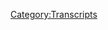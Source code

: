 {{Transcript
    | title         = [[724: August 7-11, 2003]]
    | caption       = [https://knowledgefight.libsyn.com/724-august-7-11-2003 Listen to this episode on Libsyn]
    | episodeNumber = [[724: August 7-11, 2003|724]]
    | length        = 01:28:12
}}

{{MessageBox
    | header     = Warning: Bot Generated Content
    | text       = This transcript was automatically generated by transcription software and likely contains many mistakes and misattributions. Please check the audio for definitive quotes, attribution, and context.
    | image      = N3yvass4myg91.webp
    | imagewidth = 50px
    | id         = warning
}}

{{TranscriptBlock
    | name      = Alex Jones
    | timestamp = 00:00:04.000
    | text      = Red Alert. Red alert. Red alert. Red Alert knowledge five days. Damn, Jordan I'm sweating knowledge party.com It's time to pray. I have great respect for knowledge. Knowledge. I'm sick of them posing as if they're the good guys shank me or the bad guy knowledge. Dan and Jordan knowledge fight need money Andy and Sandy are stopping Andy and Cam handy in Kansas. Bray and the Kansas you're on the airplanes rolling. Huge fan. I love your world
}}

{{TranscriptBlock
    | name      = Unknown Speaker
    | timestamp = 00:00:53.000
    | text      = knowledge by
}}

{{TranscriptBlock
    | name      = Alex Jones
    | timestamp = 00:00:55.000
    | text      = now knowledge fight.com
}}

{{TranscriptBlock
    | name      = Dan
    | timestamp = 00:00:59.000
    | text      = Hey everybody, welcome back. Now try it out. I'm sure we're gonna do like sit around worship at the altar of saline and talk a little bit about Alex Jones.
}}

{{TranscriptBlock
    | name      = Jordan
    | timestamp = 00:01:06.000
    | text      = Oh, indeed. We are Dan Jordan. Dan. Jordan, quick question for you. What's your brightspot
}}

{{TranscriptBlock
    | name      = Dan
    | timestamp = 00:01:11.000
    | text      = Ooh, that was that wasn't
}}

{{TranscriptBlock
    | name      = Jordan
    | timestamp = 00:01:13.000
    | text      = our best execution of them was down. That was that was off.
}}

{{TranscriptBlock
    | name      = Dan
    | timestamp = 00:01:17.000
    | text      = Were you trying to come up with memories of Hey, dude,
}}

{{TranscriptBlock
    | name      = Jordan
    | timestamp = 00:01:19.000
    | text      = no, honestly, I was thinking about ways to keep water from getting into your window. Yeah,
}}

{{TranscriptBlock
    | name      = Dan
    | timestamp = 00:01:25.000
    | text      = there's had an idea of recording this in the afternoon in Chicago after a massive rainstorm, flash flooding and what have you. Oh, yeah. And right. When you showed up to record, I discovered that there was a grotto warming in the middle of my living room. Yeah, there was a little I had a hot tub. globalists in it.
}}

{{TranscriptBlock
    | name      = Jordan
    | timestamp = 00:01:50.000
    | text      = There were things laying eggs, there was a bio diverse ecosystem being built around this. This oasis in your home.
}}

{{TranscriptBlock
    | name      = Dan
    | timestamp = 00:01:58.000
    | text      = Yeah, I had no idea that somehow there was a leak or something and like it was just just a nightmare. And so hopefully, that's the only one in the house. Yeah. Great, so that's fun. That's not my brights.
}}

{{TranscriptBlock
    | name      = Jordan
    | timestamp = 00:02:12.000
    | text      = Yeah, no, that's not your bright spot. What is your bright spot today
}}

{{TranscriptBlock
    | name      = Dan
    | timestamp = 00:02:14.000
    | text      = buddy? My bright spot is it is officially today. The end of the dreamy creamy summer. That's true. And I will be crossing the 100 ice creams later this evening. I've not had it yet. But I had I started the day off share with a frosty Chino from from Wendy's. What it's a
}}

{{TranscriptBlock
    | name      = Jordan
    | timestamp = 00:02:39.000
    | text      = frosty in a cappuccino.
}}

{{TranscriptBlock
    | name      = Dan
    | timestamp = 00:02:41.000
    | text      = Well, no, it's yeah, it's like a like coffee. But then like the cream is Frosty. Frosty ice cream that
}}

{{TranscriptBlock
    | name      = Jordan
    | timestamp = 00:02:47.000
    | text      = that was an idea that took five minutes. Yeah. And thank
}}

{{TranscriptBlock
    | name      = Dan
    | timestamp = 00:02:51.000
    | text      = God, no need to rework that at all. Fantastic. Nine out of 10 I love that. Yeah, it's good. That was
}}

{{TranscriptBlock
    | name      = Jordan
    | timestamp = 00:02:59.000
    | text      = some that was some enterprising employee 20 years ago is just like, Hey, buddy, I got an idea. I'm just gonna put some frosty in your drink. Yeah,
}}

{{TranscriptBlock
    | name      = Dan
    | timestamp = 00:03:05.000
    | text      = yeah. I want to end things with one of the suggestions that you actually had that I have not taken you up on yet. And that is the insomnia cookie, I believe. Cloud cookie Ice cream. Ice Cream Sandwich you said was too much. It's gonna blow your head off. Yeah, so I'm going to finish things off this evening with that. The dreamy creamy summer perfect. man bought ice creams.
}}

{{TranscriptBlock
    | name      = Jordan
    | timestamp = 00:03:28.000
    | text      = Yeah. 100 is a lot. I liked that. You got 99 on the morning of that's a good I might
}}

{{TranscriptBlock
    | name      = Dan
    | timestamp = 00:03:34.000
    | text      = have had a number of things that I had already had, you know, padding, padding the stats a little bit. Let's
}}

{{TranscriptBlock
    | name      = Jordan
    | timestamp = 00:03:42.000
    | text      = see. Let's see. What's it? What's it? What's the difference between a rebound with five seconds left to go in the game and a rebound with 20 minutes? It all goes on the ball going on there?
}}

{{TranscriptBlock
    | name      = Dan
    | timestamp = 00:03:51.000
    | text      = Right? It's all the stat sheet and I think there's some lessons that I've learned that I'd like to impart on the audience. classics are classics for a reason. Yeah. There's there's some things that you think like your basic ASCE 711 or grocery store Ice Cream Sandwich comes in the white wrapper? Yep.
}}

{{TranscriptBlock
    | name      = Jordan
    | timestamp = 00:04:13.000
    | text      = Good never never since you were three years old you've eaten one you don't know who make make those
}}

{{TranscriptBlock
    | name      = Dan
    | timestamp = 00:04:20.000
    | text      = there's something to it and don't don't scoff now there's a reason that those are still in business yep, that's because a fantastic second thing don't don't get too weird. Like okay, so Frosties on the subject of frosty ah, when I was growing up there was a chocolate frosty how's it right now there's a vanilla frosty there's a strawberry frosty? It
}}

{{TranscriptBlock
    | name      = Jordan
    | timestamp = 00:04:45.000
    | text      = took them a long it took a lot longer to get to vanilla, then it really shows
}}

{{TranscriptBlock
    | name      = Dan
    | timestamp = 00:04:49.000
    | text      = true. Yeah, they're not worth it. Now click frosty is great. It's yeah. Is it supposed to be Yeah. McDonald's they have a McFlurry m&m and Oreo. Right, they've tried to branch out and every time it has been a whiff, don't do it. Yeah. Well stick to the Safe Ocean don't get
}}

{{TranscriptBlock
    | name      = Jordan
    | timestamp = 00:05:10.000
    | text      = put Oreos and they can put Reese's in there but they don't put raisins they put like the Reese's Pieces and those are just
}}

{{TranscriptBlock
    | name      = Dan
    | timestamp = 00:05:15.000
    | text      = I can't put those in I think that McDonald's doesn't have a deal with recent I think that could be an issue. I think Reese hates Ray Kroc or something just they won't give them rights.
}}

{{TranscriptBlock
    | name      = Jordan
    | timestamp = 00:05:25.000
    | text      = Man recent McDonald had to fight for
}}

{{TranscriptBlock
    | name      = Dan
    | timestamp = 00:05:32.000
    | text      = I also think that things like like a Dairy Queen like a blizzard. It's fine.
}}

{{TranscriptBlock
    | name      = Jordan
    | timestamp = 00:05:39.000
    | text      = Peanut Buster parfait I think was I didn't have one of them. I haven't had one in years but I remember the ice cream the peanuts the fudge and then the ice cream the peanuts the fudge the triple layer or whatever. Amazing.
}}

{{TranscriptBlock
    | name      = Dan
    | timestamp = 00:05:53.000
    | text      = It might be great for a child I worked at Dairy Queen when I was younger and I have terrible memories of making daily and what have you and I don't want to I don't want to open that can of worms. Yeah. Be other good defined? You know? Whatever. Other things custard superior to frozen yogurt. Yeah, for sure. Now some of these fucking overpriced as ice cream pints are so overrated. Yeah, I have no business charging as much as they do
}}

{{TranscriptBlock
    | name      = Jordan
    | timestamp = 00:06:28.000
    | text      = those parfait ones. Those are a scam. There's like this much ice cream with them. And then No, that's bullshit.
}}

{{TranscriptBlock
    | name      = Dan
    | timestamp = 00:06:35.000
    | text      = And oh, are you talking about those ones that are like the Sunday cup?
}}

{{TranscriptBlock
    | name      = Jordan
    | timestamp = 00:06:37.000
    | text      = Yes. Yeah,
}}

{{TranscriptBlock
    | name      = Dan
    | timestamp = 00:06:39.000
    | text      = they are disgusting. There's too much universal. Gross.
}}

{{TranscriptBlock
    | name      = Jordan
    | timestamp = 00:06:41.000
    | text      = Yeah.
}}

{{TranscriptBlock
    | name      = Dan
    | timestamp = 00:06:43.000
    | text      = Yeah, that's another thing. big loser of the bracket. For sure. No wasn't a bracket. Yes. The bunny tracks by blue bunny. Oh, they make a they make a bar on a stick? Yeah. I've never heard of it. It's too much too much too much. It's busy. There's like stress stripe of fudge in it. There's peanuts. There's Hellboy right? Rabbit shaped. Caramel filled chocolate. No, no, I don't know what I'm eating. Yeah. So we'll see how this ice cream sandwich closes things out. But I'm excited for it. And the you know, buttons are going out periodically. They're going out sporadically. Even though the dreamy creamy summer has ended. This will go on for the next couple of months or so people will be getting buttons because I woefully underestimated. Hey, come on. I underestimated the demand last time and I thought it'd be about the same. No, no, no, no, no. No 1000s of buttons. Difference. I have had to enlist the help of a business. Yeah. Frankly,
}}

{{TranscriptBlock
    | name      = Jordan
    | timestamp = 00:07:46.000
    | text      = I feel for the first time ever, why
}}

{{TranscriptBlock
    | name      = Dan
    | timestamp = 00:07:48.000
    | text      = have any likely to make this many buttons. So I've had to outsource it. So there are some folks who have been curious about like, Hey, I haven't gotten my button yet. But some people are posting pictures. It's because they're going first come first serve basically in the email inbox. Yep. And even though the dreamy, creamy, summer's over, I want to keep these fundraisers on the GoFundMe open until we're done sending out the buttons. So if people care to chip in and support these great causes, there's a link please. Yeah. And yeah, that's enough of my bright spot. What's yours?
}}

{{TranscriptBlock
    | name      = Jordan
    | timestamp = 00:08:22.000
    | text      = My bright spot today, Dan? is there's a new show called Bee and Puppycat. Yeah, I know. It is. But it's made by some of the people who made Adventure Time. So it is not. It's more like that surreal, uncanny point of view on a certain like, almost magical, magical girl. You know, like Sailor Moon kind of thing. But imagine a more like it's, it's a modern woman trying to deal with shit. And then stuff goes crazy, you know? And that's kind of but then also it's so very mundane at the same time. That it it balance things It balances things out with a almost non existent chiptune soundtrack. It's really really interesting and good. I don't know if I would recommend it.
}}

{{TranscriptBlock
    | name      = Dan
    | timestamp = 00:09:14.000
    | text      = Be is it like bills? Yes, bills are piling up and then you have to have superpowers hopefully
}}

{{TranscriptBlock
    | name      = Jordan
    | timestamp = 00:09:19.000
    | text      = take our jobs. Okay. Yeah. 100% that at the end of the day, if you if she achieves his or her goal, she gets like 50 bucks. Like with with magical powers. All of this shit going on. One time she gets paid and change. You know, like it is a tough life out there for an intergalactic superhero of sorts.
}}

{{TranscriptBlock
    | name      = Dan
    | timestamp = 00:09:38.000
    | text      = Is she a bee? No, she
}}

{{TranscriptBlock
    | name      = Jordan
    | timestamp = 00:09:40.000
    | text      = is not a bee. She's just a regular old gal.
}}

{{TranscriptBlock
    | name      = Dan
    | timestamp = 00:09:42.000
    | text      = Okay, yeah, well Oh, not check it out. It does sound interesting, and I'm glad you're enjoying it. Yeah,
}}

{{TranscriptBlock
    | name      = Jordan
    | timestamp = 00:09:48.000
    | text      = it's enjoyable.
}}

{{TranscriptBlock
    | name      = Dan
    | timestamp = 00:09:49.000
    | text      = So Jordan today we have an absolute go over and we're going back to the past because I have been dealing with some stuff and I want to have a little treat. And I always find going back to the past. Be a treat much better. And like Alex is off on Monday, doing his Andrew Tate interview is going to air. Oh, yeah, that's right. And, you know, he's half out the door as talk to Bannon on Friday. Oh, shit. Yeah. And so yeah, the past called me back end, and we'll talk about that. But here, before we get into any of this business, let's take a little moment say hello to somebody who wants Oh, that's great idea. So first, Jill l thank you so much. You are now policy walk.
}}

{{TranscriptBlock
    | name      = Alex Jones
    | timestamp = 00:10:27.000
    | text      = I'm a policy wonk. Thank
}}

{{TranscriptBlock
    | name      = Jordan
    | timestamp = 00:10:28.000
    | text      = you very much.
}}

{{TranscriptBlock
    | name      = Dan
    | timestamp = 00:10:29.000
    | text      = This person said that the name is supposed to be pronounced like it was in The Witcher and I have not watched The Witcher I played the Witcher three, but it was on mute. So I had subtitles. I didn't. I don't know how anybody pronounces anything. So as best I can tell, it's brandy Lyon. Thank you so much. You are now policy walk.
}}

{{TranscriptBlock
    | name      = Alex Jones
    | timestamp = 00:10:46.000
    | text      = I'm a policy wonk.
}}

{{TranscriptBlock
    | name      = Jordan
    | timestamp = 00:10:47.000
    | text      = I want it to be brand Deleon of some sort, you know. I don't really remember that. Anyway. Thank you very much.
}}

{{TranscriptBlock
    | name      = Dan
    | timestamp = 00:10:54.000
    | text      = might be right. Yep. Next Jason. Watch Neon Genesis. Evangelion love Madison, thank you so much on our policy walk.
}}

{{TranscriptBlock
    | name      = Alex Jones
    | timestamp = 00:11:01.000
    | text      = I'm a policy wonk. Thank
}}

{{TranscriptBlock
    | name      = Jordan
    | timestamp = 00:11:02.000
    | text      = you very much. You're
}}

{{TranscriptBlock
    | name      = Dan
    | timestamp = 00:11:03.000
    | text      = smiling. Yeah, that's
}}

{{TranscriptBlock
    | name      = Jordan
    | timestamp = 00:11:04.000
    | text      = Neon Genesis. Even Galleon Oh, sorry. No, no, do not apologize. But it's an anime.
}}

{{TranscriptBlock
    | name      = Dan
    | timestamp = 00:11:11.000
    | text      = I guess that I think I've heard someone mention it. Yeah.
}}

{{TranscriptBlock
    | name      = Jordan
    | timestamp = 00:11:13.000
    | text      = So it's an anime about forcing these children to pilot giant organic robots to defeat the existence of separation between consciousness
}}

{{TranscriptBlock
    | name      = Dan
    | timestamp = 00:11:28.000
    | text      = so child soldiers with a real like, oh, hard Psych.
}}

{{TranscriptBlock
    | name      = Jordan
    | timestamp = 00:11:33.000
    | text      = They don't they don't shy away from the child and child soldier. They torture that kid. I mean, boy, there's memes about just getting the robot if you hear somebody say like getting the robot towards that meme, it buries decades of torture.
}}

{{TranscriptBlock
    | name      = Dan
    | timestamp = 00:11:49.000
    | text      = I liked easy kind of like not that heavy kind of entertainment. And that's why I listened to Alex Jones all the time.
}}

{{TranscriptBlock
    | name      = Jordan
    | timestamp = 00:11:56.000
    | text      = On this now the last four episodes are live action surreal adventure nonsense.
}}

{{TranscriptBlock
    | name      = Dan
    | timestamp = 00:12:03.000
    | text      = Yeah. Next Daniel Jordans, dreamy, creamy space hash. Thank you so much for now policy walk.
}}

{{TranscriptBlock
    | name      = Alex Jones
    | timestamp = 00:12:07.000
    | text      = I'm a policy wonk. Thank
}}

{{TranscriptBlock
    | name      = Dan
    | timestamp = 00:12:08.000
    | text      = you very much. And Sofia in Scotland. Thank you so much. Sure. Now policy walk.
}}

{{TranscriptBlock
    | name      = Alex Jones
    | timestamp = 00:12:13.000
    | text      = I'm a policy wonk. Thank
}}

{{TranscriptBlock
    | name      = Dan
    | timestamp = 00:12:14.000
    | text      = you very much, Sofia. And we got a technocrat up in the mix here, Jordan. So my Infowars obsessed coworker is started buying pills. I'm sure it's from Alex, I'm becoming a technocrat to balance. bring balance to the fight. Thank you so much. You're now a technocrat.
}}

{{TranscriptBlock
    | name      = Alex Jones
    | timestamp = 00:12:27.000
    | text      = I'm a policy wonk.
}}

{{TranscriptBlock
    | name      = Unknown Speaker
    | timestamp = 00:12:30.000
    | text      = Telling you brilliant
}}

{{TranscriptBlock
    | name      = Alex Jones
    | timestamp = 00:12:31.000
    | text      = someone someone Solemate sent me a bucket of poop daddy sharp. Jar Jar Binks has a Caribbean black action. He's a loser. Little little Katie, baby. I don't want to hate black people. I renounced Jesus Christ. Thank
}}

{{TranscriptBlock
    | name      = Dan
    | timestamp = 00:12:47.000
    | text      = you so much. Thank you very much. Now, Jordan. Yeah, we left off on August 6 2013 or 2003. Right. The last time we were in the past. And so we picked up there and listen to the seventh. And it's just man, it is desert. Yeah. Yeah, that is to a tee. He ends up having a little bit of a roundtable with a couple pastors who are complaining about how like they're trying to run a scam where they give teachers credentials, but they aren't licensed to do it. Why is everyone so bad?
}}

{{TranscriptBlock
    | name      = Jordan
    | timestamp = 00:13:18.000
    | text      = Boy, I don't know. Yeah, I don't know. Yeah.
}}

{{TranscriptBlock
    | name      = Dan
    | timestamp = 00:13:20.000
    | text      = So it's kind of a snooze. And I had to skip past
}}

{{TranscriptBlock
    | name      = Jordan
    | timestamp = 00:13:23.000
    | text      = it roundtable with pastors is never fun,
}}

{{TranscriptBlock
    | name      = Dan
    | timestamp = 00:13:26.000
    | text      = right. So we get to Friday, August 8. And there's actually something that I found really fascinating. And I think this is an incredibly helpful, teachable episode about Alex and how he operates. And the story that he tells has to do with the child protective services. Sure. And his feelings surrounding it obviously thinks that they're just out to kidnap your children. Yeah,
}}

{{TranscriptBlock
    | name      = Jordan
    | timestamp = 00:13:48.000
    | text      = we've we've interacted with the imaginary CPS in the past. We're Yes.
}}

{{TranscriptBlock
    | name      = Dan
    | timestamp = 00:13:53.000
    | text      = So he starts off the episode talking about this. There are
}}

{{TranscriptBlock
    | name      = Alex Jones
    | timestamp = 00:13:58.000
    | text      = over a million and a half million and a half children taken each year by federally funded child kidnapping services. That can't be true. And the argument is, well, you know, there are abusers out there. Yeah, you have criminal laws for that. You have police for that. And in the past it was the churches and or private county organizations that handled it. There were still a lot of problems with orphanages and and abuse there as well, because statistically, governments and agencies and orphanages, public or private, abused kids more than parents statistically, so it's kind of a catch 22 You take kids from abusers, and give them to people statistically that have an even bigger pension for abuse where criminals of all types are attracted because they can then abuse people who are defenseless, and that's just the you know, go go go get a master's degree in criminology and you'll find out all about it. Okay,
}}

{{TranscriptBlock
    | name      = Jordan
    | timestamp = 00:14:55.000
    | text      = you go get a Master's
}}

{{TranscriptBlock
    | name      = Alex Jones
    | timestamp = 00:14:58.000
    | text      = it's a crime yes to Statistics.
}}

{{TranscriptBlock
    | name      = Jordan
    | timestamp = 00:15:01.000
    | text      = You don't get to tell me to do that.
}}

{{TranscriptBlock
    | name      = Alex Jones
    | timestamp = 00:15:03.000
    | text      = Why am I there? But I have to tell you, I mean, if you're the daughter or son of a crack dealer, you don't have a problem, folks. They don't want you. But if you're middle class, if you don't know your rights, they will get in a year $200,000 of federal funds, if they can string your toddler out on Ritalin, Prozac, oh, yeah, this is admitted.
}}

{{TranscriptBlock
    | name      = Dan
    | timestamp = 00:15:27.000
    | text      = So this is, this is something he's, there's a lot of this is pretty standard stuff. Yeah. From Alex's point share. Something that needs to be brought up to is this notion that the, like, Child Protective Services doesn't need to exist, because there are criminal laws for this. Yes. A little bit of a weird perspective. Oh, the
}}

{{TranscriptBlock
    | name      = Jordan
    | timestamp = 00:15:50.000
    | text      = cops will come steal a kid and then they'll raise them in the precinct. And that's where we get cops.
}}

{{TranscriptBlock
    | name      = Dan
    | timestamp = 00:15:56.000
    | text      = Sure. I think that sounds like a fun crowd that you might watch. I think it's silly to act like this. Because there are laws. And there are people who need to be specialized in dealing with certain laws, particularly sensitive type situations like family dynamics, and abuse, though. And that's not that's not something that you would want to entrust to your normal beat copper, just as someone who doesn't have some training in that field,
}}

{{TranscriptBlock
    | name      = Jordan
    | timestamp = 00:16:32.000
    | text      = of course. So if you don't have CPS, then you just have to take a unit inside to the police department and turn them into CPS basically, yeah, yeah. No matter what you do for someone to accomplish the job you're looking for, right? Someone has to be there?
}}

{{TranscriptBlock
    | name      = Dan
    | timestamp = 00:16:48.000
    | text      = Or do you have to create a situation where like, we don't do anything proactive, we don't do anything that is trying to, you know, address situations. And instead what we do is when there's something when you get a murmur of like there's some abuse going on, we send in just your normal detective in there. And I guess they arrest the parents and the kids can fend for themselves. I
}}

{{TranscriptBlock
    | name      = Jordan
    | timestamp = 00:17:10.000
    | text      = mean, it does feel like what they're doing is okay, so your your parents are gonna go to jail. You're gonna be fine in this house by yourself. Alright, good. Cool. Well, we'll see you later. Check in on your once a week or so we'll bring you some book.
}}

{{TranscriptBlock
    | name      = Dan
    | timestamp = 00:17:23.000
    | text      = Eight. I don't know what the the alternative for what Alex? I guess it's just the churches will take care of everything. It's kind of the same thing he has about like people not having insurance. Yeah, it's like, yeah, doctors at churches will take care of you. charities will do a unity aid. That's great. Yeah, some of that stuff was it would be great if there was more of it, but relying on it institutionally and structurally seems like it's just a way to not, you
}}

{{TranscriptBlock
    | name      = Jordan
    | timestamp = 00:17:46.000
    | text      = know, we we created a government because we wanted community aid on a bigger level. Right. That's why we all pay the government to then provide community aid.
}}

{{TranscriptBlock
    | name      = Dan
    | timestamp = 00:17:56.000
    | text      = It's yeah, it's something like that. Yeah. So Alex has a story about CPS taking a child and I do not believe that this is true.
}}

{{TranscriptBlock
    | name      = Alex Jones
    | timestamp = 00:18:03.000
    | text      = I've been to the hospitals, okay. Where the mothers had a newborn baby, no criminal record and got some welfare you know, it was recommended with her first baby. Oh, come to the city hospital. It'll be paid for, you know, oh, I'll get some help. Come in sign here. Take the kid you're at risk. Because you're both you know, working blue collar jobs, but you got a house. Take the first kid at birth. What and then I'm there to watch this woman. We go there and there's police stalking around. You name it. They're trying to make her sign documents or threatening or Mike's got a hidden camera getting footage of this or telling her he better do it right now and the cops in Donegal shown his teeth What's your problem? To go?
}}

{{TranscriptBlock
    | name      = Jordan
    | timestamp = 00:18:51.000
    | text      = So then the cops are
}}

{{TranscriptBlock
    | name      = Alex Jones
    | timestamp = 00:18:54.000
    | text      = arrested throw us out of the hospital. And then I witnesses that were still there. So they just grabbed her and squeezed her arm. We talked to her, of course on the TV show, wave your arm and said sign it. She did and I better grab the kid. That's it, folks. Yeah,
}}

{{TranscriptBlock
    | name      = Dan
    | timestamp = 00:19:10.000
    | text      = I don't I don't believe that this story as its told, although you do make a really good point. And I guess Alex's response to that would be the cops are only doing this because the CPS makes them do something like that. I ensure therefore there's a workaround. Okay. Yeah, but this is I mean, this is scary. If you're listening, this is something to be scared of.
}}

{{TranscriptBlock
    | name      = Jordan
    | timestamp = 00:19:28.000
    | text      = Yeah, I suppose the cops coming in and stealing your baby in broad daylight with all of these people around witnessing it, and only one of whom is apparently retelling the story. All of those people in the hospital all of the doctors, nurses, all of the rest of the people never told this story once but he and Mike
}}

{{TranscriptBlock
    | name      = Dan
    | timestamp = 00:19:47.000
    | text      = Hanson, his cameraman secretly recorded footage of this play is conspicuous in its absence. I've not seen this and I've watched a lot of his content even from back in these times. It's documentaries and what have you. I think this would be pretty cool. looking stuff. Boy,
}}

{{TranscriptBlock
    | name      = Jordan
    | timestamp = 00:20:00.000
    | text      = if I was telling this story, I'd be like, You know what, let's play that footage right now. It'd be good. It'd be helpful. It'd be contextual. But I
}}

{{TranscriptBlock
    | name      = Dan
    | timestamp = 00:20:07.000
    | text      = think that it's more just a misrepresentation of something that he wants to present as this. They're going to steal your kids, but they are going to steal a particular kind of kid.
}}

{{TranscriptBlock
    | name      = Jordan
    | timestamp = 00:20:16.000
    | text      = Oh, yeah, I bet there's, there's no as your if you're a crack dealer, they
}}

{{TranscriptBlock
    | name      = Dan
    | timestamp = 00:20:21.000
    | text      = don't want your kid. Right. Right. Right. Alex says to make things a little bit more explicit,
}}

{{TranscriptBlock
    | name      = Jordan
    | timestamp = 00:20:25.000
    | text      = I was gonna say,
}}

{{TranscriptBlock
    | name      = Alex Jones
    | timestamp = 00:20:26.000
    | text      = and then it got even sicker. We then got the actual brief, where they had had her flagged on the computer, for the next time she went to a hospital. This is basically they were just picking the apple tree, kidnap her second kid. They knew she was an easy push over her and her husband, you know, poor white folks. They go in and you know, these are prized babies, folks. I mean, they admitted their price because the white they get a lot of money on a million the adoption after a couple of years of of siphoning off money for for raising them a bit. This is all admitted. It's all
}}

{{TranscriptBlock
    | name      = Dan
    | timestamp = 00:21:04.000
    | text      = admitted. They want okay, these prize white babies.
}}

{{TranscriptBlock
    | name      = Jordan
    | timestamp = 00:21:09.000
    | text      = Right, right. What's the going? What's the going rate for a white baby these days?
}}

{{TranscriptBlock
    | name      = Dan
    | timestamp = 00:21:13.000
    | text      = I don't know. But I don't think this is a major concern for the child protective services. Although for Alex, it seems to be front and center. And all of this is being brought up. And this is the theme. And basically the entirety of this episode should because Alex has found a story in the Denver Post that is going to this is just going to basically spiral from here,
}}

{{TranscriptBlock
    | name      = Alex Jones
    | timestamp = 00:21:34.000
    | text      = okay, I can't stand it anymore. I'm pulling my hair out. I'm watching criminals engage in kidnapping. And then nothing's done to them. This was the Denver Post who's outraged. There's normally no socialist and for all this, but it's even outraging Diane Carmen. Now, this is the Denver Post on infowars.com. We're updating it right now. Agency seizure of baby still a sad mystery. Victoria Good luck. sat in the sweltering living room. I've heard Westminster home Monday afternoon, our breasts bobbing under the weight of so much milk, or baby girl born early Friday morning was in protective custody, protective custody, or five other children weren't. The kids picked out of the window and played quietly is Adams County Social Worker interviewed the parent and inspected the house and the family environment. Now they've already kidnapped the kid once you get to this, but now they're stomping around the house no warrant. You get through the threatening people and they don't even care.
}}

{{TranscriptBlock
    | name      = Dan
    | timestamp = 00:22:37.000
    | text      = So it's wild to learn that in 2003, the Denver Post was a socialist publication, especially considering Vidya was operated by media news group incorporated, the second largest newspaper conglomerate in the country. kind of seems like Alex might just throw that word socialists around randomly like it doesn't mean anything
}}

{{TranscriptBlock
    | name      = Jordan
    | timestamp = 00:22:53.000
    | text      = might mean just I disagree with them from time to time.
}}

{{TranscriptBlock
    | name      = Dan
    | timestamp = 00:22:57.000
    | text      = Or they don't explicitly endorse the severely right wing politics that I love.
}}

{{TranscriptBlock
    | name      = Jordan
    | timestamp = 00:23:02.000
    | text      = I haven't met him at a kk k meeting. Yeah, I haven't seen him. They're socialists. So this
}}

{{TranscriptBlock
    | name      = Dan
    | timestamp = 00:23:07.000
    | text      = is a story about a woman who had her child taken temporarily by child protective services. But there are some very important details in the story that are going to be interesting to see if Alex ignores because the reality of the story does not work for the narratives that Alex is trying to build up about the CPS. Oh, yeah, they do. If you lie,
}}

{{TranscriptBlock
    | name      = Jordan
    | timestamp = 00:23:25.000
    | text      = ah, that's such a good trick. Yeah. Why do they always get away with that?
}}

{{TranscriptBlock
    | name      = Dan
    | timestamp = 00:23:30.000
    | text      = So here Alex gets more into the story. The Reverend
}}

{{TranscriptBlock
    | name      = Alex Jones
    | timestamp = 00:23:32.000
    | text      = Heidi McGinnis, of North Presbyterian Church and says that social workers and Denver Health Medical Center mistakenly assume good luck. And her husband, Phillip gates were homeless. Now that's what they said. And often, they told the woman that we've been to a bunch of these, it can't leave, stay right here. We've got people coming to help you with some services. And the police come in, they stand on each side, they'll grab them by the arms will go now it's time to shine. They do this out in the open.
}}

{{TranscriptBlock
    | name      = Dan
    | timestamp = 00:23:59.000
    | text      = So one of the sources that cited in the article is their pastor. McGinnis. Right. And they again, it's a speculated that the hospital thought that they were homeless. Yeah. And so Alex raves about it a little bit, covers the story a little bit more.
}}

{{TranscriptBlock
    | name      = Alex Jones
    | timestamp = 00:24:16.000
    | text      = Hospital officials contact Denver Department of Human Services about their concerns for the child's safety on Saturday on Sunday morning, two day old sunshine Gates was whisked away. Or as Miss McGinnis describes they stole our baby. Sue Kob Human Services spokeswoman said she did not comment on the case. Instead, she talked about policy, praising her words carefully. When we get a referral. We're obliged to follow up on it. She said we rely heavily on family cooperation. Oh God, no Fifth Amendment.
}}

{{TranscriptBlock
    | name      = Jordan
    | timestamp = 00:24:50.000
    | text      = I mean, yeah.
}}

{{TranscriptBlock
    | name      = Dan
    | timestamp = 00:24:51.000
    | text      = So if you're just listening to Alex, you would not have very important context about this story that he's reading and it's entirely intentional on his part. He tells the story he wants the audience to hear and hides the details that are inconvenient for his ability to spin a bullshit yarns. The biggest piece of information he's leaving out is that the family was unhoused. A couple years prior and good luck husband was, quote, pretty sure that this had to do with outdated medical record, right. He believed that there was a misunderstanding that stemmed from medical records they had on file being from a time when they were experiencing homelessness, which makes the whole thing kind of make a lot more sense, right, right, over the years since they've had tons of temporary addresses. So you can kind of understand how none of these would necessarily be in the medical records. And CPS would be tasked with offering resources to an unhoused family having a child right. The second thing that Alex is not telling his audience is that the baby was put in CPS custody on Sunday and was returned to his good luck on Monday evening. It's something that's unfortunate and may not have been handled perfectly and maybe shouldn't have happened. And likely, if you know, better record keeping was done by all parties involved. It wouldn't have been this wasn't a kidnapping. And it lasted around 24 hours, right? It was about the amount of time that they needed to correct their clerical error and do the paperwork. Right, right. The third thing that Alex is leaving out in that for now, but we'll have to address later is that good luck is Navajo and her husband is Lakota. Alex is not bringing this detail up because he's trying to do this whole jag about how the system is really after white children. He expressed right and to address that dynamic, not existing in this big story he's covering would be kind of suspicious, especially if indigenous people rights dead and it leads to another major problem for his entire narrative. According to a 2017 release from the National Indian Child Welfare Association, quote, research and data from the states tells us that American Indian slash Alaskan Native children are disproportionately represented or over represented in the child welfare system nationwide, especially in foster care. This means that higher percentages of AI slash a n children are found in the child welfare system than in the general population. The over representation of AI A n children often starts with reports of abuse and neglect at rates proportionate to their population numbers but grows higher at each major decision point from investigation to placement, culminating in the overrepresentation of AI a and children in placements outside the home. One study found that due in large part to systemic bias, where abuse has been reported AI a and children are two times more likely to be investigated two times more likely to have allegations of abuse, substantiated, and four times more likely to be placed in foster care than white children. Right. This disproportionality has gotten worse in the time sense. But the rates, it was still significant in 2003. But this is a dynamic that Alex is not equipped to deal with. He doesn't actually care about fixing real problems of how the CPS operates. And he's actually averse to even acknowledging those problems because for him, the CPS narrative is really just a vehicle for him to engage in white grievance. Yeah, it to the extent that he will ever acknowledge that these are, you know, a Navajo mother and a Lakota father, he only will recognize it in it like now they're going to do it to us now they're doing it right. That is the way that he views this. And actually looking at the real dynamics is counterproductive for him. I
}}

{{TranscriptBlock
    | name      = Jordan
    | timestamp = 00:28:19.000
    | text      = mean, it's and it's just such fucking bullshit of like, you are you are at symptom number seven of the problem. That is why were they unhoused in the first place. Let's start fucking way back when, when What world are we allowing that to happen? And then you go back even further, and you go, not only are they on House currently in our terrible system, but they are from a people who were genocided by everybody. And we're not
}}

{{TranscriptBlock
    | name      = Dan
    | timestamp = 00:28:48.000
    | text      = disproportionate taking of children is not not a part of
}}

{{TranscriptBlock
    | name      = Jordan
    | timestamp = 00:28:57.000
    | text      = the thing that we're doing
}}

{{TranscriptBlock
    | name      = Dan
    | timestamp = 00:28:59.000
    | text      = Yeah. Oh, my God understood in its proper context, this story that Alex is covering is a prime opportunity to discuss this very clearly discriminatory pattern and how these government entities treat Native families. Further, it could be an opportunity to discuss the ways that benign mistakes like out of date medical information can lead to really difficult situations, but they don't necessarily have to lead to disasters. Either of these options would bring new real useful information to his audience, but neither would create the feelings that he wants to evoke, namely, that all white people are under attack and the government is coming to take your children. Yeah, taking note of the details that Alex chooses to ignore about stories is often a really important part of understanding his editorial process and illustrating what it actually is that he considers important, right? The truth is informing the audience isn't important. The truth itself isn't. But spreading racially based fear is pretty super important. Yeah, and I want to be totally clear about this. Alex is excluding information actively and intentionally so the audience doesn't get the full picture. After he comes back from break he continues reading the article and this is fucking damning.
}}

{{TranscriptBlock
    | name      = Alex Jones
    | timestamp = 00:30:07.000
    | text      = Good luck said she told the hospital admissions personnel her dress but while I was there people kept coming up to me and asking if this is right she swarmed because a lot of them get tons of cash. She She didn't understand it didn't understand the new Nike ad for sheshe pool we live in the family had lived in Denver area. Much and again it goes on.
}}

{{TranscriptBlock
    | name      = Dan
    | timestamp = 00:30:30.000
    | text      = Here's what Alex accidentally started reading and then stopped himself mid sentence, quote, good luck said she told hospital admissions personnel her address but while I was there, people kept coming up to me and asking me if this is right. She didn't understand it. The family had lived in a Denver area homeless shelter for about six months in 1999. And later in a basement apartment provided by a member of the church where Philip Gates has become an ordained elder. It's just one chapter in the family's struggles. Right. Alex? You heard him say they had lived in a Denver area and then stopped at right there. Yep, right there at the word homeless because that validates why there might have been concerned that went awry. Obviously not handled perfectly in this situation. But it gives an explanation for why this situation is happening. Right? Why there was cause for the people to think that maybe she was on housed right. And he can't let that be. It has to be a random thing where there's evil intent on the part of the CPS people. He's lying to his audience. And it's so clear when you hear him drop off right there when reading this. It's so fucking obvious.
}}

{{TranscriptBlock
    | name      = Jordan
    | timestamp = 00:31:39.000
    | text      = Yeah, that's, that's fucked. That's just fucked. I'm actually more. I'm happier when he's making shit up whole cloth, because that's just sad and evil. Like that's an actual bad
}}

{{TranscriptBlock
    | name      = Dan
    | timestamp = 00:31:54.000
    | text      = thing to do. Well, it also very clearly shows that he didn't read this before he decided to dedicate an entire show to anti CPS narratives based on or at least, sort of
}}

{{TranscriptBlock
    | name      = Jordan
    | timestamp = 00:32:07.000
    | text      = bolstered by this kind of bullshit. Well see,
}}

{{TranscriptBlock
    | name      = Dan
    | timestamp = 00:32:11.000
    | text      = yeah, at least seemingly precipitated by him reading this story. Yeah, yeah. This story is the launching point for him to have a show all about the CPS and the evils of it. Right. And he does he is didn't even read it. He didn't even read it.
}}

{{TranscriptBlock
    | name      = Jordan
    | timestamp = 00:32:25.000
    | text      = This was before he spent three hours every morning reading, and then did his show and then spent five hours every evening reading. This was before he got serious dad and started doing a lot more drugs.
}}

{{TranscriptBlock
    | name      = Dan
    | timestamp = 00:32:38.000
    | text      = Yeah, yeah, I'm sure. So this is also bullshit.
}}

{{TranscriptBlock
    | name      = Alex Jones
    | timestamp = 00:32:41.000
    | text      = Okay, guy, he was a troubled policeman said he was shot while working on a joint investigation with the US Drug Enforcement Administration. It goes on to talk about the family. This guy's a veteran cop and have been a church and a member. I mean, and then you're not gonna get your kid back. Understand that? They don't care. They want this to be in the paper
}}

{{TranscriptBlock
    | name      = Jordan
    | timestamp = 00:33:05.000
    | text      = they already get. By this time. Yeah.
}}

{{TranscriptBlock
    | name      = Alex Jones
    | timestamp = 00:33:09.000
    | text      = Oh, man. Wow. That is just absolutely amazing.
}}

{{TranscriptBlock
    | name      = Dan
    | timestamp = 00:33:19.000
    | text      = Alex Alex's not telling his audience that the family had already got the kid back by the time the article he's reading was published. He's also stopping himself from disclosing the part where it says that gates is permanently disabled because of that shooting that he mentioned, which naturally would be even more cause for child welfare services to be interested in providing whatever assistance they can. Yeah, this stuff works against Alex's narrative, though, so it's censored from the most uncensored and most unfiltered news program in the world. Totally. Alex likey. Everyone just hates him because he's too truthful, though. Really? I mean, like, that's the reason that everyone thinks he's a piece of shit. Yeah, yeah. Not because he's a no. Intentional liar. speaks
}}

{{TranscriptBlock
    | name      = Jordan
    | timestamp = 00:33:58.000
    | text      = truth to power, if threatens the people, you know, I mean, it is it is so weird when we can separate it because he's doing a radio show. But essentially, if she was there holding her baby, he wouldn't be looking in their eyes screaming, you're never gonna get that baby back. Yeah. And then she's like, I'm holding and he's like, This is crazy. Just out of that. These people are 1984 and all over the place here. I'm holding the baby. Well, but he's on the radio. So it's like, oh, I don't even notice this person isn't
}}

{{TranscriptBlock
    | name      = Dan
    | timestamp = 00:34:30.000
    | text      = exactly existing. They're supposed to just abstract Yeah, he doesn't give a shit. Yeah. Doesn't matter. Doesn't matter. It is fake emotion. And I mean, why
}}

{{TranscriptBlock
    | name      = Jordan
    | timestamp = 00:34:39.000
    | text      = are real? Is that a? Is that a conversation that we need to have with Alex of like other people?
}}

{{TranscriptBlock
    | name      = Dan
    | timestamp = 00:34:45.000
    | text      = I know that we do think that he has a bit of a solipsism to him. He has trouble with object permanence. That's
}}

{{TranscriptBlock
    | name      = Jordan
    | timestamp = 00:34:51.000
    | text      = definitely true. So yeah, I
}}

{{TranscriptBlock
    | name      = Dan
    | timestamp = 00:34:53.000
    | text      = don't know. It's certainly more in the present than it was in the past, but maybe it's maybe it's always been
}}

{{TranscriptBlock
    | name      = Jordan
    | timestamp = 00:35:00.000
    | text      = there. Yeah, you know, if you give your children John Birch books before you teach them object permanence, I think we wind up here.
}}

{{TranscriptBlock
    | name      = Dan
    | timestamp = 00:35:07.000
    | text      = So yeah, you have just this real nonsense demonstration here. Yeah. That he has. He's lying very intentionally about this article as a way to push his anti CPS politics. So look, it goes to another break, check that maybe he accidentally read the article there. And
}}

{{TranscriptBlock
    | name      = Jordan
    | timestamp = 00:35:30.000
    | text      = that's a bad idea. He had a good chance.
}}

{{TranscriptBlock
    | name      = Alex Jones
    | timestamp = 00:35:33.000
    | text      = In Austin, Texas. In your poor and blue collar, go in for some help having your child about a third of the time they take your kid.
}}

{{TranscriptBlock
    | name      = Jordan
    | timestamp = 00:35:46.000
    | text      = That's so many times.
}}

{{TranscriptBlock
    | name      = Alex Jones
    | timestamp = 00:35:49.000
    | text      = They, they have gotten the child back when I say they're never getting their child back again. They're probably going to show back over and over and over and over again. In many cases, and this happened mainly because he was a police officer. Is why they're doing this.
}}

{{TranscriptBlock
    | name      = Dan
    | timestamp = 00:36:04.000
    | text      = Yeah, that's why it happened. Yep. So he read the article, because he's correcting himself that they got their kid back. Right. Right. Right. Yeah, he's aware of that information now. But you know, assuming that he has read the article, he now knows, you know, the thing that he's censored himself from saying, and now he's just saying it's because the guy is a cop. But he's, he's not a cop. No, he was a cop. 22 years ago was shot. Yeah. In the line of duty. Yeah. And is permanently disabled. For is now a church elder, right. So great. I could work yeah, I just think this is trash. I find it to be awful. And then it gets even worse, because this whole pageant goes on for quite a while. And then Alex has a guest. And it says water filter sponsor. Sure.
}}

{{TranscriptBlock
    | name      = Alex Jones
    | timestamp = 00:36:51.000
    | text      = I mean, he's got a few filters. The only I know, it's not reverse osmosis, that will actually remove this garbage. And it's portable. It's awesome. Jim, thanks for being on with the show. Always a pleasure, Alex. And by the
}}

{{TranscriptBlock
    | name      = Water Filter Salesman Jim
    | timestamp = 00:37:06.000
    | text      = way, I always enjoy listening to your rant and rave. I don't know where you get all your information. You've got to be a prodigy to get all this stuff and cram it in your head and get it
}}

{{TranscriptBlock
    | name      = Alex Jones
    | timestamp = 00:37:13.000
    | text      = out. I mean, it's my webmaster one way it's my wife. It's it's Paul Joseph Watson. It's a people that email me all these. This is what I got stacks of stories this bad today, and I've already spent 35 minutes on it. I mean, the paper has to admit this is evil.
}}

{{TranscriptBlock
    | name      = Dan
    | timestamp = 00:37:31.000
    | text      = Yeah, it's I find it really sad. I mean, they're in a commercial relationship. So you don't expect necessarily pushback. It's just weird to be like, God, you are so smart. You got so much information in that been after we've just listened to him make shit up. I mean, and intentionally leave out information that is illuminating about a story there
}}

{{TranscriptBlock
    | name      = Jordan
    | timestamp = 00:37:55.000
    | text      = is there is that con man kind of feel that you just like, It still blows my mind whenever you feel that actual con man feeling of that person saying, Wow, you are smart, right? You somebody's clearly making everything up. And it's just like, they got taken in. And that's
}}

{{TranscriptBlock
    | name      = Dan
    | timestamp = 00:38:13.000
    | text      = it again, it's the commercial relationship makes it like he just put he's putting that aside and blowing smoke.
}}

{{TranscriptBlock
    | name      = Jordan
    | timestamp = 00:38:19.000
    | text      = Yeah, I would imagine that if you have reservations now is not the time.
}}

{{TranscriptBlock
    | name      = Dan
    | timestamp = 00:38:23.000
    | text      = Yeah. So the other thing that I was thinking about that, I think is a really good point. That is that Alex could recognize every piece of information about this article and still tell the story that he wants to tell. Yeah, he would have a more difficult time with it. Perhaps he could not paint the picture that the CPS is randomly just accusing people of being on housed or something. And like using that false accusation as an excuse to steal their child, he perhaps couldn't do that. But you'd have to open it, you could open it up into a like, that is not caused to take someone's job. Sure, sure. Sure. You know, there's there's ways that he could incorporate all this information, but it's more difficult. And it's more difficult in a way that leads you to actual solutions. Yeah, it leads you to reforming the system that is there as opposed to creating a cartoonish version of it to be mad about and demand to be demolished. And ultimately,
}}

{{TranscriptBlock
    | name      = Jordan
    | timestamp = 00:39:19.000
    | text      = it just simply allows you to identify as I mean, despite Alex insisting that this only happens to white people, it allows you do identify with somebody non white, which cannot happen on this show. They're bolted.
}}

{{TranscriptBlock
    | name      = Dan
    | timestamp = 00:39:36.000
    | text      = So Alex take some calls. And naturally he gets calls from people who have situations with the trouble with the children. Yeah, absolutely. Yes, type stuff. They made it up in there. So he's got a color. And this color is having a difficult time with her child. And Alex has some weird things to say.
}}

{{TranscriptBlock
    | name      = Caller 1 (724)
    | timestamp = 00:39:55.000
    | text      = It got to the point she was diagnosed with ADHD by the time Whoa, yeah. But by the time the state was done with her, she had nine different labels and psychiatric labels to take her from you and put around in California. Well, she was given to, actually the father who abandoned her at birth, who has a history of abuse in this situation, but she was sent to live with him. And
}}

{{TranscriptBlock
    | name      = Alex Jones
    | timestamp = 00:40:22.000
    | text      = now she do and now she's,
}}

{{TranscriptBlock
    | name      = Unknown Speaker
    | timestamp = 00:40:25.000
    | text      = she's a mess. I mean, she just her life has been very hard. And well, you
}}

{{TranscriptBlock
    | name      = Alex Jones
    | timestamp = 00:40:31.000
    | text      = need to tell her you need to. I wish I had time to talk to her in person, I would look in her eyes and say Energize. Right, these bonds, in the name of Jesus Christ, what if she really has faith, I'm telling you, I've seen people healed of this bond, and she needs to get off all drugs, Alex would have faith, he'll
}}

{{TranscriptBlock
    | name      = Jordan
    | timestamp = 00:40:49.000
    | text      = Wow, yeah, he would put his hand on her forehead and push her to the floor. And then when she stood up, she would go back and live with her mom
}}

{{TranscriptBlock
    | name      = Dan
    | timestamp = 00:40:57.000
    | text      = and our dies. I don't remember exactly where this woman is calling for. But I think that they're really dancing over something if this child was given the custody was given to father who hasn't been in her life who lives in a different state. There's something going on here. And it's not just she got these diagnoses that I disagreed with, yeah, that there's something really messed up here. There's a larger story and dealing with people who are telling these stories and being like, yeah, you're totally
}}

{{TranscriptBlock
    | name      = Jordan
    | timestamp = 00:41:32.000
    | text      = right. Yeah. Especially if they're unreliable narrator seems really irresponsible.
}}

{{TranscriptBlock
    | name      = Jordan
    | timestamp = 00:41:38.000
    | text      = I mean, yeah, you wouldn't, I wouldn't want to be like, you know, I mean, what you should do, I guess is say, Thank you for your call, and then stop talking. But I mean, if you wanted to keep talking, then you'd have to ask like further probing questions like, Okay, well,
}}

{{TranscriptBlock
    | name      = Dan
    | timestamp = 00:41:53.000
    | text      = he doesn't do that. Exactly. They just yell about how CPS
}}

{{TranscriptBlock
    | name      = Jordan
    | timestamp = 00:41:56.000
    | text      = Oh, you're, you're totally right. No, you're totally right. Yeah.
}}

{{TranscriptBlock
    | name      = Dan
    | timestamp = 00:42:00.000
    | text      = And then the caller says this, and it just bums me the fuck out.
}}

{{TranscriptBlock
    | name      = Unknown Speaker
    | timestamp = 00:42:05.000
    | text      = And I just really want to thank you for your strength and your conviction, Alex, and I listened to you just about every day as often as I can. I stopped doing what I'm doing to listen and learn on what I've learned, and I've lost a lot of friends along the way, and I've lost a lot of my family.
}}

{{TranscriptBlock
    | name      = Alex Jones
    | timestamp = 00:42:21.000
    | text      = So that's what happens in Nazi Germany. A lot of people want to serve the Hitler system. A lot of people want to serve out all Hitler. And so they don't like you saying what Hitler's doing is wrong. They think all this is normal.
}}

{{TranscriptBlock
    | name      = Dan
    | timestamp = 00:42:36.000
    | text      = Yeah, that is a bummer. That's cold shit.
}}

{{TranscriptBlock
    | name      = Jordan
    | timestamp = 00:42:39.000
    | text      = Yeah, yeah. Yeah, that's, boy,
}}

{{TranscriptBlock
    | name      = Dan
    | timestamp = 00:42:43.000
    | text      = I study your broadcast. And I tell people in my life about it, and I've lost friends and family. Yeah. Because,
}}

{{TranscriptBlock
    | name      = Jordan
    | timestamp = 00:42:50.000
    | text      = yeah, I mean, when you start with my child was sent to live with a father she didn't really know, in a different state. And then end with, I've lost friends and family because I tell them all about what Alex Jones says to me, then, I mean, you're starting to put some things together. There's not that's not the full picture.
}}

{{TranscriptBlock
    | name      = Dan
    | timestamp = 00:43:14.000
    | text      = And it's so bad for I know, Alex can't behave any other way. Really. But it's so bad for him to be like, yeah, that's because they can't handle the truth. They love worship. Yeah, he's just doubling down on this. This abusive influence. Yeah,
}}

{{TranscriptBlock
    | name      = Jordan
    | timestamp = 00:43:27.000
    | text      = you're never gonna see a cult leader be like, Hey, listen, you might be going a little bit too far with my bullshit about you step back. Right? Go out, go go hang out with your friends at the at the Sonic or whatever it is you kids do and then come back and we'll get back into this cult stuff.
}}

{{TranscriptBlock
    | name      = Dan
    | timestamp = 00:43:42.000
    | text      = This is supposed to be a fun con. And
}}

{{TranscriptBlock
    | name      = Jordan
    | timestamp = 00:43:45.000
    | text      = you're really bumming me out late, lady. I'm just trying to screw people out of money. And now you're telling me I'm hurting others.
}}

{{TranscriptBlock
    | name      = Dan
    | timestamp = 00:43:52.000
    | text      = So this is gonna be tough for me to look in the mirror. But I will try and deal to match all of my mirrors. I'll deal with my wounds by rubbing money. Feel better buy another house. So that's a bummer. And I think we need to feel a little bit better by going to something a little more fun. And that is, it's time to go to Alex's memories of his past corner. Oh, I like it. Here's a fun story about Alex in high school. Another dead dog? No, oh,
}}

{{TranscriptBlock
    | name      = Alex Jones
    | timestamp = 00:44:22.000
    | text      = no. It's just what they do. And I've seen it 1000 times, folks. I was a trait eight plus two years in high school. I screwed around with
}}

{{TranscriptBlock
    | name      = Jordan
    | timestamp = 00:44:31.000
    | text      = oh, I phone calm.
}}

{{TranscriptBlock
    | name      = Alex Jones
    | timestamp = 00:44:34.000
    | text      = didn't go to school and you know, quite a bit play hooky, all that stuff. But by the time I was a sophomore, sophomore, into my sophomore year, Junior Senior, by the time I was a senior, I was making 100 100 100 198 99 I mean, my report card was a joke. It was so good. I think when that is a joke that year, it was a 99 average. It was ridiculous. That was somebody You got 100 So of course, you know, they get all the awards. Yeah, so I was done with school. That's why too many credits. So, you know, they had me in their first period to be a assistant. I would walk around and bring them down to the class for people that had to come to see the counselor. Little did I know that the secret police, you know, to be set up or whatever, it'd be brought to the principal.
}}

{{TranscriptBlock
    | name      = Dan
    | timestamp = 00:45:23.000
    | text      = So that's so Trump right there, man. It's like my, my report card was so good. It's a joke.
}}

{{TranscriptBlock
    | name      = Jordan
    | timestamp = 00:45:27.000
    | text      = Yeah, like what best report card in this is 2003. Man, they were born for each. They really were.
}}

{{TranscriptBlock
    | name      = Dan
    | timestamp = 00:45:34.000
    | text      = So apparently Alex at this point in high school is getting perfect grades and basically every class and also he's constantly having sex with and impregnating adult women as well as fellow students and getting abortions, and he's a Satanist. So he's being recruited into a satanic ring run by the elites and rock wall to stop him from fulfilling his destiny of being the linchpin in God's plans to vanquish the devil. Also, at some point in the middle, he uncovered a drug dealing conspiracy, the Roswell police department who threatened to kill him, right. His dad didn't move him to Austin. Yeah, also, he's getting into constant street fights because black people wouldn't stop harassing him because he was white. Right? Also, he smoked crack a couple of times. He did say what an amazing, almost unbelievable backstory. It is. I think, unbelievable is the operative word there.
}}

{{TranscriptBlock
    | name      = Jordan
    | timestamp = 00:46:20.000
    | text      = I would say I would say a little bit overstuffed. If I was if I was describing the plot of this movie here. I would say overstep streamline. Yeah, streamline focus on a few important details. So
}}

{{TranscriptBlock
    | name      = Dan
    | timestamp = 00:46:32.000
    | text      = look, I didn't get good grades in high school, and I did end up dropping out. Before I went to college, I dropped out of high school. But I was friends with a lot of nerds. Yeah. All right. Yeah. And I knew I was friends with the guy who was the valedictorian of the class before me, a year older than me. And, look, they don't just choose one person who gets accolades. Like, no, there's like, first of all, I dropped out of high school and I was a national merit scholar. Of course he was so there are National Merit Scholars are all kinds of people who get scholarships to college course there is the valedictorian, there's like, there's sometimes co valedictorians, there are the other like Kume, loud, even like in in high school Share, Like I remember there being like four people who were like the, like, not not like President, Vice President treasurer. But there was like the valedictorian of the crowd. Who were like, got real damn good grades.
}}

{{TranscriptBlock
    | name      = Jordan
    | timestamp = 00:47:29.000
    | text      = Yeah, if Alex
}}

{{TranscriptBlock
    | name      = Dan
    | timestamp = 00:47:30.000
    | text      = was second to what guy who got all
}}

{{TranscriptBlock
    | name      = Jordan
    | timestamp = 00:47:32.000
    | text      = What do you mean? It's borderline Bronze, Silver, Gold Medals kind of situation
}}

{{TranscriptBlock
    | name      = Dan
    | timestamp = 00:47:39.000
    | text      = nonsense. Also, in high school, my buddy Cole, he helped out with the counselor's office going around and delivering passes to students who had appointments. So they could be, you know, they wouldn't be counted as tardy or truant in their class chair, and that dude definitely didn't have all A's. He just had an open period, and the counselors liked him. But I guess now it's his case. They were really trying to secretly deputize him or some shit.
}}

{{TranscriptBlock
    | name      = Jordan
    | timestamp = 00:48:00.000
    | text      = I think that would have been the first step. You know, like, we've talked about the school to prison pipeline, but we don't talk about the school to globalism pipeline,
}}

{{TranscriptBlock
    | name      = Dan
    | timestamp = 00:48:07.000
    | text      = right. It goes through the counselor's office. Absolutely. Who else would be there?
}}

{{TranscriptBlock
    | name      = Jordan
    | timestamp = 00:48:11.000
    | text      = They're not busy. Yeah, the counselors
}}

{{TranscriptBlock
    | name      = Dan
    | timestamp = 00:48:13.000
    | text      = loved cool. I would sometimes come and help him hand out passes, because I would just skip class. Yeah, why not? And they would always like, whenever he would walk in, they'd be like, big sexy. It was the best they
}}

{{TranscriptBlock
    | name      = Jordan
    | timestamp = 00:48:27.000
    | text      = love. That is great. That is great.
}}

{{TranscriptBlock
    | name      = Dan
    | timestamp = 00:48:29.000
    | text      = So yeah, apparently for Alex, it was much darker.
}}

{{TranscriptBlock
    | name      = Jordan
    | timestamp = 00:48:31.000
    | text      = Like a, like a more collegial relationship between teachers and students in high school. That was not the case. For me. It was very, very confrontational. And I'm sure that was probably mostly my fault. I feel like
}}

{{TranscriptBlock
    | name      = Dan
    | timestamp = 00:48:43.000
    | text      = you know, it went both ways. For me some some teachers, it was very confrontational. And then some were far more like, treated treated you like a almost like a little equal.
}}

{{TranscriptBlock
    | name      = Jordan
    | timestamp = 00:48:53.000
    | text      = You know, there was that what am i by by? My favorite teacher did say like, well, if they didn't fuck around with you, then they wouldn't have had a problem as as like a like, that's probably not what you should tell to a 14 year old, but not probably not. But I mean, you did have a point. Yeah. He didn't fuck around with me. And we had a great time. Yeah. I had a
}}

{{TranscriptBlock
    | name      = Dan
    | timestamp = 00:49:13.000
    | text      = broadcast production class and the teacher was guy named Ron wibit. It was the best and T. I was in the class three years in high school. I had a key to the room because I had like an editing bay. And so I would come like after hours and edit video and stuff. And so the class was mostly just about making stories for the public access. Like there was a show called 16 minutes. Ah, that was the schools. The students make stories about the local community. And then rotten wood bins, the whole stuff 60 minutes, but you'd only get 16. Yeah, and so we were just told we could make whatever stories we wanted. Sure. And so I would not something you should tell a 14 year old I just want a story about how secretly chess club was like a hotbed of communism at the high school. And so I had my friend Matt, pretend to be like we I did a plant and like one of the guys in the chess club was a friend of mine. And so he played along with it great. The guy who sponsored the chess club, like the teacher, and I also unfriendly was messing around. He was all about it. Yeah, that's the story that I turned it in to be aired. Ron, he was just like, he would always just back, Dan, you're killing me. But he'd still he'd still put it on. Oh,
}}

{{TranscriptBlock
    | name      = Jordan
    | timestamp = 00:50:30.000
    | text      = that's good stuff. Yeah, I like it. I like that. Okay, that's, that's a good teacher move where you're like, you're doing this wrong. But also, come on, baby, you're on the screen.
}}

{{TranscriptBlock
    | name      = Dan
    | timestamp = 00:50:41.000
    | text      = So anyway, Alex was a Gestapo for the counselor's office or something.
}}

{{TranscriptBlock
    | name      = Jordan
    | timestamp = 00:50:46.000
    | text      = I mean, man, that's just one of those things that I hate when people lie about why Why would you lie about it,
}}

{{TranscriptBlock
    | name      = Dan
    | timestamp = 00:50:54.000
    | text      = though? Because your thing I'm credibly insecure,
}}

{{TranscriptBlock
    | name      = Jordan
    | timestamp = 00:50:57.000
    | text      = I know. But like, the only thing I've learned after high school is how stupid all of the information on the tests was, because the better information was everywhere else. Yeah,
}}

{{TranscriptBlock
    | name      = Dan
    | timestamp = 00:51:07.000
    | text      = yeah. I mean, I think if you do well in school, and you're proud of it, there's nothing to be ashamed of. That's great. I think that if you didn't do well in school, and you're lying about it, because you want people to think you did well in school,
}}

{{TranscriptBlock
    | name      = Jordan
    | timestamp = 00:51:22.000
    | text      = that's not good. No, that's got you got to stop doing that. Just be like, hey, hey, listen, I didn't get good grades in school. See, now we're off to the races buddy, right. Easy peasy.
}}

{{TranscriptBlock
    | name      = Dan
    | timestamp = 00:51:31.000
    | text      = Eminem line stupid his shit. Rich's fucking the way you do it. So Alex has another story from his youth in school? Yeah. Well, this one's a little bit longer, because it's a little bit confusing
}}

{{TranscriptBlock
    | name      = Jordan
    | timestamp = 00:51:44.000
    | text      = Ronson for all of this. So this would be an episode that he is he's listening to this story being like, What the fuck? He shouldn't be allowed to
}}

{{TranscriptBlock
    | name      = Dan
    | timestamp = 00:51:51.000
    | text      = say that. We're gonna need a fact check.
}}

{{TranscriptBlock
    | name      = Alex Jones
    | timestamp = 00:51:53.000
    | text      = Ronson here. I'm down there. And I've told the story a few times. Let me tell him briefly then I'll go to Jim and others. I'm down there. This is Anderson High School. And we had some, some some some general at the time, literally, Army Reserve general Lisara. What was his name as our as the principal. And I would actually do the work and he just loved it. He'd he'd order me around, I don't know, giant pallets of paper and do all this stuff. And I didn't care. And one day, I mean, it was like a month for school got out. I had this horrible headache. And I knew I said, I'm getting the flu. And it you know, 17 years old, I still had to call mommy so I could drive home, you know, had my Mustang out in the parking lot. Like all around the nurse's office, you get types of diversity goes Oh, yeah. 101 Looks like you're getting the flu. And I'm like, Yeah, I just want to go home. Because well, before you call your mother. You're pretty good looking. And I mean, what's real good. Look at it. 70 and white. Now blond hair blue eyes up at the beginning, but 185 pounds, what a weight. And I will just look like British Lee. Folks. There's photos of me out there on the internet. The one Thompson one of my friends sent a picture of me in white to the paper and I got put in the paper. I was about 20. But the point is she's hitting on me pretty good luck. And she's a blonde herself. 30 years old. She goes, yeah, she goes, you use drugs. And I go, I'm wearing a polo shirt slacks and top cider shoes. And I go Do I look like I use drugs? Yes. I mean, at that time, I didn't even drink coffee. I go, I don't even drink coffee. I remember this very crisp memory. This just won't you never want to you know, she started hitting on here. You know, you ever want to go out? I guess it was about a month ago. I was at a high school. So she was there was like a month or so guys. She was she was hitting on me. I'm sure and so I'm sitting there and this is happening. And she says he's drugs and I go no, she was like, you like speed? I should know. I just told you I don't smoke marijuana. Why are you asking me all this? I want to give you watches me every morning and first period. Walk around in there, you know doing all the work for these people. I brought supplies into her before when it came off the truck. And she says well, I want to give you the card to a doctor. You got a lot of energy. He shoved out Ritalin. It's like speed you'll like it. Weed folks.
}}

{{TranscriptBlock
    | name      = Dan
    | timestamp = 00:54:23.000
    | text      = Okay, yeah. So he had a flu. The nurse wanted to fuck him. And also she wanted to give him speed because he had a lot of energy. So let's get him more energy. Is this I am this is the story that happened?
}}

{{TranscriptBlock
    | name      = Jordan
    | timestamp = 00:54:37.000
    | text      = I am. Here's the way here's how I feel like this story actually happened. Alex was kind of sick. Not that sick wanted to go home anyways, so he's gonna give his mom a call, gets the temperature and like, okay, and then well, I've got you here. Let me ask you a question. Are you doing drugs right now?
}}

{{TranscriptBlock
    | name      = Dan
    | timestamp = 00:54:58.000
    | text      = It's I mean, that's possible. And then it's like, hey, you know you have give me drugs and fuck me you have ADHD, you know?
}}

{{TranscriptBlock
    | name      = Jordan
    | timestamp = 00:55:05.000
    | text      = So there's this medication out there. I don't know, maybe it might help you deal with some of your, you're trying to fuck me. Great, great. No, no, go home, go home, please. I have a story. That's so glad school is gonna be out in a month.
}}

{{TranscriptBlock
    | name      = Dan
    | timestamp = 00:55:18.000
    | text      = I have a story that's kind of close to this, but it's not really a teacher trying to pick me up. But in college, I went to the Student Health Center because I had strep throat. And I couldn't I couldn't swallow pills. I didn't know what was going on. I hadn't. I hadn't had it before. And so like I had a terrible fever. And so the guy who was the doctor at the Student Health Center, gave me some liquid steroids. Oh, to take and he did say, careful. This is what the rappers rap about.
}}

{{TranscriptBlock
    | name      = Jordan
    | timestamp = 00:55:53.000
    | text      = That's, that's the way you do it. And it's
}}

{{TranscriptBlock
    | name      = Dan
    | timestamp = 00:55:56.000
    | text      = not like he was trying to give me drugs. No, that was a little bit inappropriate. But in a delightful, I really enjoyed it.
}}

{{TranscriptBlock
    | name      = Jordan
    | timestamp = 00:56:02.000
    | text      = Yeah, that's great. Also the very, what would I say? uptight way of describing this is what the rappers rap about.
}}

{{TranscriptBlock
    | name      = Dan
    | timestamp = 00:56:12.000
    | text      = He might have said the rapper is singing about love. Yeah, that's that's taking up another level wasn't like an old out of touch person or anything. So he's a professional framing of it is phrasing was still weird. But yeah, I can still remember that. 20 years later, is a delightful moment where I'm like, 100 Something fever, just like unable to, like swallow a pill. Like, hey, this is the purple stuff.
}}

{{TranscriptBlock
    | name      = Jordan
    | timestamp = 00:56:34.000
    | text      = Every now and again. There are those moments where I'm like, what if I could run into that person? You know, after it's because there's tons of those little memories you have where you're like, This person has no idea that because they flicked a penny at me 20 years ago at that is in my brain forever. Like I want to go talk to them and have them have that very validating feeling of I have no idea what you're talking about, sir. Like that kind of thing.
}}

{{TranscriptBlock
    | name      = Dan
    | timestamp = 00:56:59.000
    | text      = I think you would probably come off real crazy because you, you'd be like, Alright, here's what happened. Here's what
}}

{{TranscriptBlock
    | name      = Jordan
    | timestamp = 00:57:05.000
    | text      = important this is to me. No, this is how important it is me you don't care at all, but I need to bother you.
}}

{{TranscriptBlock
    | name      = Dan
    | timestamp = 00:57:11.000
    | text      = So we get we had a fun time in that corner of Alex's remembrance. Yeah, yeah. Nonsense.
}}

{{TranscriptBlock
    | name      = Jordan
    | timestamp = 00:57:18.000
    | text      = Why was the Satanism in that story? non existent? Yeah, I want more Satanism and all of these stories? Well,
}}

{{TranscriptBlock
    | name      = Dan
    | timestamp = 00:57:23.000
    | text      = actually, the school nurse was working on behalf of the Satanist or trying to get on speed that helps. Yeah, in order to take him away that his connection with God because he was going to be so important in the plot again, later on. We solved it. Yep. So now something really fucked up happens. Okay, I can't believe that this happened. Alex has the dad from the Denver Post story on as a guest No. Yes. No. Yes, no.
}}

{{TranscriptBlock
    | name      = Alex Jones
    | timestamp = 00:57:50.000
    | text      = So let's go ahead and go to the Reverend Heidi McGinnis, of the North Presbyterian Church, saying the social workers are out of control. And oh, yeah, that's putting it lightly. And of course, the husband as well, the father and Mr. Gates, who are now both on the show with us. Thanks for coming on. I appreciate it. Who would like to make some comments about what's developed first, the Reverend or, or Mr. Gates? We got people on speakerphone. For something's whistling in the background.
}}

{{TranscriptBlock
    | name      = Dan
    | timestamp = 00:58:34.000
    | text      = So yeah, he has them on, which is crazy, because this is so much more disrespectful. He hadn't read the article before he got on air. But they had booked them as guests on that show. Yeah, it's it. I was I was floored by this. Listen,
}}

{{TranscriptBlock
    | name      = Jordan
    | timestamp = 00:58:49.000
    | text      = if you do like a nightly talk show. I didn't. I didn't think that Jon Stewart read every book of the person he was interviewing that night. I bet he skimmed through it. I bet he did his best for every book.
}}

{{TranscriptBlock
    | name      = Dan
    | timestamp = 00:59:01.000
    | text      = I bet he read more than some people might
}}

{{TranscriptBlock
    | name      = Jordan
    | timestamp = 00:59:04.000
    | text      = think I bet he read a copy equate to a say single article. I bet he read more than 1000 words of every single one of those books. I would guarantee it.
}}

{{TranscriptBlock
    | name      = Dan
    | timestamp = 00:59:18.000
    | text      = Well, those like those interviews are probably booked pretty well in advance. Yeah, I think one of the things that's really weird about this is like this is 2003. Like his wife is probably booking the show. Right? I mean, like, he doesn't have a big team at this point. He doesn't have his Daria, nope, he, it's how did this happen? I understand the booking happening. Sure. It makes sense to me. Sure. You can reach out to them see if they want to come on and do an interview happens two seconds. Absolutely. How does it happen that you know you're going to do this interview and you don't read the article. You with the story? Essentially,
}}

{{TranscriptBlock
    | name      = Jordan
    | timestamp = 00:59:56.000
    | text      = how is it that you didn't even have somebody He give you the Cliff's Notes version of the article.
}}

{{TranscriptBlock
    | name      = Dan
    | timestamp = 01:00:04.000
    | text      = Yeah. You know, how do you have to correct yourself that they got their kid back?
}}

{{TranscriptBlock
    | name      = Jordan
    | timestamp = 01:00:07.000
    | text      = I mean, that's crazy. That's crazy. That is the central thing to the story.
}}

{{TranscriptBlock
    | name      = Dan
    | timestamp = 01:00:12.000
    | text      = How do you seem to be caught off guard in the middle of the story that the guy is a cop? Yeah, that's not good. No, that's pretty big detail. So, look, they don't talk about the past homelessness. shallick steers away from a lot of the like, germane issues, right? Because he wants to just talk about like, hey, let's talk about how evil these be. He
}}

{{TranscriptBlock
    | name      = Jordan
    | timestamp = 01:00:31.000
    | text      = wants to talk shit.
}}

{{TranscriptBlock
    | name      = Alex Jones
    | timestamp = 01:00:33.000
    | text      = Normally a social worker will count to you know what that term is? Yeah. Normally that's an Indian American term. Well, normally they will do it. Yes. After the victory. Was there a child grabbing celebration? Did she make any comment or was there a smile?
}}

{{TranscriptBlock
    | name      = Mr. Gates
    | timestamp = 01:00:54.000
    | text      = I believe she stepped out of the hallway and she was out in the hallway for a while. We were not sure what went on. But the charge nurse that was in charge of the of the Lord there said that she was kind of upset by what had happened out there. We didn't get her version of what was but we stayed in the room.
}}

{{TranscriptBlock
    | name      = Alex Jones
    | timestamp = 01:01:15.000
    | text      = The charge nurse was upset by what she saw. She saw a vampiric celebration dance, and let it rattle, folks, I've seen them do it. So you watched a culture of death dance as this must have been horrible.
}}

{{TranscriptBlock
    | name      = Dan
    | timestamp = 01:01:32.000
    | text      = She did the robot out in the
}}

{{TranscriptBlock
    | name      = Jordan
    | timestamp = 01:01:34.000
    | text      = hallway. I was gonna say what is the vampiric celebration?
}}

{{TranscriptBlock
    | name      = Dan
    | timestamp = 01:01:37.000
    | text      = Well, it's the robot because it's dehumanizing. It's taking a human and taking on the characteristics of a robot.
}}

{{TranscriptBlock
    | name      = Jordan
    | timestamp = 01:01:43.000
    | text      = Do vampires traditionally want robots? Yes. Oh, I did not know that. Okay,
}}

{{TranscriptBlock
    | name      = Dan
    | timestamp = 01:01:49.000
    | text      = in Alex's world, the metaphorical robots or metaphorical vampires want literal robots. See,
}}

{{TranscriptBlock
    | name      = Jordan
    | timestamp = 01:01:56.000
    | text      = because I'm seeing something more along the lines of like, Ray Lewis is celebration dance in because this is 2003. Right. So Ray Lewis and the Baltimore Ravens still wrecking the world? You know, yeah. And so I'm assuming that, like, she burst out of the door, and then like, Did one of the die with the things? You know what I'm saying? Yeah. Have you seen the dance I
}}

{{TranscriptBlock
    | name      = Dan
    | timestamp = 01:02:19.000
    | text      = have? I don't know. I don't know what they're doing. So yeah, Alex just wants to create these images. These like evil images that are that are evocative for the audience. The story is good for bringing those up and selling them to the audience. So healing is what's important when
}}

{{TranscriptBlock
    | name      = Jordan
    | timestamp = 01:02:39.000
    | text      = he interjects before he's like, like, he's talking to the Father. And the father is trying to tell the story. And so whenever Alex says, like, Oh, she was smiling, wasn't G he's like, Well, I mean, she did leave the so he's implanted into that guy's mind before we even go any further, that it's possible, in fact, likely and then later, guaranteed and true that she did it, then we're
}}

{{TranscriptBlock
    | name      = Dan
    | timestamp = 01:03:04.000
    | text      = not entirely even sure based on the way he's telling this, like what the charge nurse was talking about, like, did you think it was inappropriate? What went on totally in the room, the conversation that the the CPS people had with the mother? It's unclear, but it doesn't really matter on the show, because it's all just just fuel on the fire of hating the CPS. Yep. So one of the things that is clear is that the Reverend McGinnis and his father are both upset with the CPS. And one of the things that they want to make clear is that there should be ways to stop these processes when they're being done in error. Right. You know, they're not talking about overthrowing the CPS Galaxy safeguard, right? If there is something that is erroneous, outdated information that people are acting on, there should be a way to put a halt in the proceedings. So they don't go so far as to remove a child Exactly. When you're just going to have them away for 24 hours or whatever. Like it's, there should be safeguards, basically. Yeah. And Alex is not in agreement on this. Oh, of
}}

{{TranscriptBlock
    | name      = Heidi McGinness
    | timestamp = 01:04:11.000
    | text      = course, we want to say that there are many dedicated social workers who are certainly not that do act in good faith. And we're certainly not declaring war on them. What we what we are really shocked about is that there is no mechanism in place to put a brake brake on these proceedings, because, you know, Alex, I think you're listening audience and I we know that on hospitals, on weekends, hospitals, usually the offices have kind of a slowing down effect. And what we're shocked and outraged about is the great speed with which this child was yanked away from her mother's death by
}}

{{TranscriptBlock
    | name      = Alex Jones
    | timestamp = 01:04:47.000
    | text      = declaring war. They declared war on us. Sure. There's a few good people in the system, but when you get into the CPS area, they have a mandate by the government. I've read the documents on air. This is a business about breaking up the family. And I think if you found out the full ramifications, you'd be shocked the hospitals, city hospitals, interface with these people and actually profit from it. I just want you to know that.
}}

{{TranscriptBlock
    | name      = Dan
    | timestamp = 01:05:11.000
    | text      = So I think that kind of illustrates the dynamic that's involved. Yeah, there is an A with an awareness campaign, something that is legitimate on the part of this family and this this Reverend, a request something that is a structural improvement that even people within the CPS would be like, You know what, that is something that needs to be addressed. That's something that we could do a better job on.
}}

{{TranscriptBlock
    | name      = Jordan
    | timestamp = 01:05:37.000
    | text      = If you just said to a regular CPS employee all day, every day just like, hey, maybe we don't rip newborns from their mothers hands. Like maybe we just don't do that. They'd be like, Yeah, I think
}}

{{TranscriptBlock
    | name      = Dan
    | timestamp = 01:05:47.000
    | text      = that makes sense. And Alex has a different take on it, and burn it all down. And they're at odds. And you can see that Alex doesn't respect his guests perspective. Now. He wants to get them to mirror his perspective. Because that's what's important. And that's what will sell the feeling to the audience that he needs to sell them in order to keep them in that cult like state, but that one caller bummed us out earlier. No,
}}

{{TranscriptBlock
    | name      = Jordan
    | timestamp = 01:06:11.000
    | text      = I mean, part of it is, you know, it is a little bit like he's trying to Red Pill them at the same time. You know, like when we when we're at the trial, you know, he's trying to red pill, the jury, and he's thinking he's doing it like, on the phone right here. He's like, Don't you guys want to start a fucking war? Like, no, the war
}}

{{TranscriptBlock
    | name      = Dan
    | timestamp = 01:06:27.000
    | text      = has already started. No, it's not I started on us. Oh, so this was the eighth. That's a Friday. Yeah. And we're gonna jump to the Monday show, because it's kind of also a wasteland. Not much going on. But there is something really big going on.
}}

{{TranscriptBlock
    | name      = Alex Jones
    | timestamp = 01:06:45.000
    | text      = Okay. Paul, Joseph Watson, my webmaster, President planet.com, who's also a great writer has written his debut book. It is order out of chaos, elite sponsored terrorism and the New World Order 334 pages long. I published it. And you can get it@infowars.com or prison planet.com By linking through to our secure online shopping cart. So please take advantage of that. And Paul Joseph Watson will be joining us to talk about the Dr. David Kelly murder. Yes, there's more evidence that it's murder than a suicide and they're calling it a suicide. So with no evidence of that, so we're gonna call it a murder here. But that's where the preponderance of the evidence is going.
}}

{{TranscriptBlock
    | name      = Dan
    | timestamp = 01:07:32.000
    | text      = So this is about a month after Kelly died and Alex has presented literally no new information past the vague insinuations. He used to call Kelly's death a murder when he first covered it right. This is something that the Alex Jones is always right about stuff crowd should really think about the protracted long, nonsense narratives that he gets up to. Yeah. Also, I love the way that Alex catches himself mid sentence there. He's saying that the media is calling Kelly's death a suicide with no proof. And He almost said, so we're gonna call it a murderer with no proof.
}}

{{TranscriptBlock
    | name      = Jordan
    | timestamp = 01:08:02.000
    | text      = So he really did. He really did have a certain amount of like, yeah, if they're gonna do it, then I'll do it right back to a manager to him. Yeah,
}}

{{TranscriptBlock
    | name      = Dan
    | timestamp = 01:08:10.000
    | text      = right there. Oh, also, Paul's book is out. Yeah. And that is just an opportunity for me to say that in my hand. I have a copy of the great reset Alex's book. Oh my god, I unfortunately did buy a copy of it. Yeah, I bought it through Amazon, though. So Alex's enemy Bezos would make a little money which, honestly, it's just me cutting myself in both.
}}

{{TranscriptBlock
    | name      = Jordan
    | timestamp = 01:08:29.000
    | text      = I mean, yeah, that's, that's great. It's a double edged sword.
}}

{{TranscriptBlock
    | name      = Dan
    | timestamp = 01:08:33.000
    | text      = But a it sucks. I've read a little bit of it so far. Yeah, it's not good. I believe it. And we'll, we'll talk about that in greater detail at a later date. Yeah, you know, it's maybe maybe the next time we have some, like, really monumental episode number like 748 or something.
}}

{{TranscriptBlock
    | name      = Jordan
    | timestamp = 01:08:51.000
    | text      = What do we got now? 720. Something like that. Yeah, great. We're doing
}}

{{TranscriptBlock
    | name      = Dan
    | timestamp = 01:08:55.000
    | text      = some random number
}}

{{TranscriptBlock
    | name      = Jordan
    | timestamp = 01:08:58.000
    | text      = 737 It'll be our flight episode. Ooh, will fly. 47 Yeah. 757 777 I really don't know how high it goes. Is there a 787?
}}

{{TranscriptBlock
    | name      = Dan
    | timestamp = 01:09:07.000
    | text      = No, but a 777. That's like a lottery. That's like That's true. If Alex ever did a show in Vegas for 777 That's what we should count as
}}

{{TranscriptBlock
    | name      = Jordan
    | timestamp = 01:09:14.000
    | text      = what we would cover. Yeah.
}}

{{TranscriptBlock
    | name      = Dan
    | timestamp = 01:09:17.000
    | text      = Anyways, book sucks. So it is balls. Yeah. But the David Kelly narrative is now growing. It is no longer just that this was a guy who's going to blow the whistle about the Iraq War and the weapons of mass destruction. So
}}

{{TranscriptBlock
    | name      = Jordan
    | timestamp = 01:09:30.000
    | text      = he's hanging out with Saddam Hussein's kids. No, no, no, but it goes deep.
}}

{{TranscriptBlock
    | name      = Alex Jones
    | timestamp = 01:09:34.000
    | text      = Also microbiologist with link to race based weapons turning up dead, which tells me the globalist are about to start releasing that. This is from the American Free Press. Dr. David Kelly, of course, was involved in bio weapons of race specific systems. Morton Thomas, this is very important.
}}

{{TranscriptBlock
    | name      = Dan
    | timestamp = 01:09:50.000
    | text      = Yeah. So now
}}

{{TranscriptBlock
    | name      = Jordan
    | timestamp = 01:09:52.000
    | text      = I don't recall Kelly being involved at race specific systems.
}}

{{TranscriptBlock
    | name      = Dan
    | timestamp = 01:09:55.000
    | text      = I mean, he worked at Porton down and that means that Alex can say anything that's there. So yeah, The race specific bio weapon, people are dying. And David Kelly is an example of one of the murders that the globalists are doing to cover up their race specific bio weapon because they're about to release it. There is a preoccupation that Alex has with race specifically.
}}

{{TranscriptBlock
    | name      = Jordan
    | timestamp = 01:10:16.000
    | text      = Oh you think yes I wonder what race it as he wishes warts hit by a race specific.
}}

{{TranscriptBlock
    | name      = Dan
    | timestamp = 01:10:23.000
    | text      = I have some I have some theories.
}}

{{TranscriptBlock
    | name      = Jordan
    | timestamp = 01:10:25.000
    | text      = It is it is ironic that he's he's never been like and you know, what would be terrible? A race specific not buy a weapon that is a bio weapon for all other non raises was like buy a weapon. You know what I'm saying? Like, that's kind of what he wants?
}}

{{TranscriptBlock
    | name      = Dan
    | timestamp = 01:10:39.000
    | text      = Well, I think it's, I think that people who don't listen to his show much, you might hear some of the the COVID stuff, let's say like, especially in the early days of COVID. And he was like, as a race specific to iOS Share, share, share. And you'd think like, oh, that's an interesting angle he's going on right now realizing he does this shit all the fucking time. Like, rip race specific bio weapons are always somehow
}}

{{TranscriptBlock
    | name      = Jordan
    | timestamp = 01:11:04.000
    | text      = specific for a while, like, yeah, and it was it's always been like, at the end of the day, man. White people are the only people that matter. That's what he's trying to get across. That's his his raison d'etre.
}}

{{TranscriptBlock
    | name      = Dan
    | timestamp = 01:11:20.000
    | text      = So Paul is on and they talk about his book a little bit. But Alex has a another little little theory that if this hasn't panned out,
}}

{{TranscriptBlock
    | name      = Alex Jones
    | timestamp = 01:11:29.000
    | text      = we'll also here at HEB and HEB, about a half a mile from where I'm sitting around nesting right now is the clip I have in police state three where I go in, and they've got the sign up that soon we're gonna have inkless fingerprint readers will have to do it here to buy stuff to buy and sell to big purchases. Oh, I think I read that before. And I talked to her I go, what was this? Okay, to the to the police? She goes, yeah, yeah, it's hooked into, you know, Checky, when you found out that you already, so you are the driver's license database. And, well, there it is, the signs are going in. And then in, in some of the stores, the thumb scanners are going in, and simultaneously at the Home Depot by my house, guys, they pulled out just three of the checkout lanes about a year ago, they pulled out, you know, they have about 15 lanes or 12 lanes, they pulled out three, where it would be self serving, you know, scan your own stuff, do your own stuff. Well, now is in there last week, and now they've pulled out three more. Now there's six, and I've read the federal plans, they're gonna pull them all out, you're gonna go in, they're gonna say for security and see after they get the self service, and then they put the thumbprint or in which they're now doing. I mean, this is so sneaky Fox, go ahead.
}}

{{TranscriptBlock
    | name      = Paul Joseph Watson
    | timestamp = 01:12:46.000
    | text      = Well, we also have the article couple of weeks ago out of America, where McDonald's, they're introducing these cells that have counters as well as many different supermarkets. People need to recognize that it's not just about the government tracking what you buy, it's about them having the ability to refuse purchase on any particular product,
}}

{{TranscriptBlock
    | name      = Dan
    | timestamp = 01:13:08.000
    | text      = still waiting on those thumb scanners and police ID databases to go into the grocery stores. 19 years later, here,
}}

{{TranscriptBlock
    | name      = Jordan
    | timestamp = 01:13:14.000
    | text      = we got wireless cards, like three years ago. And like,
}}

{{TranscriptBlock
    | name      = Dan
    | timestamp = 01:13:18.000
    | text      = honestly, if you don't sign the back of your debit or credit card, when you use it, people are supposed to ask for your ID. And they don't do that even so. It seems like what was going on here. And Alex's theory, maybe it wasn't a real thing. And maybe the move towards automation was more about cutting down operating expenses by eliminating human workers. Also, I assumed that if this clip that Alex is describing is real, it was a woman just being like, Yeah, whatever. Yeah, it just, I don't want to talk to you. Yeah, that would make sense. Also, Paul seems to have no idea what he's talking about. Right now, McDonald's can refuse to serve you for any reason, as long as it's not because you're a member of a protected class. If someone's making a scene, they can be refused service. If you suspect that someone's drunk, you can refuse service. If someone's barefoot or wearing no shirt, you can refuse them service. As long as you're not discriminating based on protected classes, you have the right to run your business how you see fit. Like, for instance, it's not illegal for a high end restaurant to refuse to serve you if you don't fit their dress code, or like a hotel cannot take a reservation from you. If you stayed there before and you caused a problem. They can do that they can refuse service. They do have that right. Paul technically says that putting in self checkout is about being able to deny purchase of some particular product, but this makes less sense. Yeah. Is he suggesting that I might one day go to McDonald's and they'll refuse to sell me anything, but I'm a chicken because they think I've had too much red meat that day. Like that seems like what he's saying. And that's bizarre.
}}

{{TranscriptBlock
    | name      = Jordan
    | timestamp = 01:14:42.000
    | text      = I think I'm gonna go further. If he's saying that it's the self checkout thing that's doing it then that would suggest to me that you're bringing all of these items. You're checking out Beep, beep and you get an item that they're like, no, no, you don't get to buy eggs, right? Like I don't understand. I mean, how is that helpful? There's not even a person there to stop me. I could just steal it and put it in my bag. Right? Right. I steal shit from the self checkout line by accident all the time.
}}

{{TranscriptBlock
    | name      = Dan
    | timestamp = 01:15:12.000
    | text      = David Drake has the joke about everything is bananas. Bananas, but look, it is actually about this Yes. Okay, we're
}}

{{TranscriptBlock
    | name      = Alex Jones
    | timestamp = 01:15:21.000
    | text      = gonna be able to tax you. So no matter you'll still be able to pay cash, but they're gonna swipe the card. So it keeps a record of that, thus making it cashless. And then you're going to have all these different little taxes, depending on what you're getting. And it shows the ground hamburger won't be taxed as a fattening food, unless you buy too much of it for that month. So it's actually introducing rationing. And then they're gonna say, Well, we have to do this tracking. So tariffs on attack the food supply, see how they always have the terror excuse to implement, but then when you read their own reports, it's about taxation and control.
}}

{{TranscriptBlock
    | name      = Dan
    | timestamp = 01:15:53.000
    | text      = So this is dumb, but also the the tracking your purchases of food would have no effect on being able to protect the supply chain from any kind of terrorist influence, right? Like the consumer end of it would it wouldn't make any sense as an excuse for them. Yeah, to us, I find this uncompelled
}}

{{TranscriptBlock
    | name      = Jordan
    | timestamp = 01:16:11.000
    | text      = Yeah, you know, it is it is no be for you. It is so stupid, especially now that we know about metadata, you know, like before they had no they could track you if they have a chip on your finger. And it's like Nah, man, because your cell phone is some place, they can figure out what your day is, like, easily. That's it just done, your cell phone exists. So they know where everywhere
}}

{{TranscriptBlock
    | name      = Dan
    | timestamp = 01:16:35.000
    | text      = you go. So um, there is some amount of data that is available. It is not to the level that Paul is predicting.
}}

{{TranscriptBlock
    | name      = Jordan
    | timestamp = 01:16:43.000
    | text      = Next up, it's not enemy of the state starring Will Smith. No.
}}

{{TranscriptBlock
    | name      = Dan
    | timestamp = 01:16:47.000
    | text      = And this is I mean, it's far beyond that even that shorting department is true.
}}

{{TranscriptBlock
    | name      = Unknown Speaker
    | timestamp = 01:16:53.000
    | text      = In a similar thing to owning a mobile phone, which is seen as cool these days. Obviously, 10 years ago, it was a new development. But in 10 years, they are predicting that everyone will have this life log system, whereby your heartbeat, your brainwaves, every conversation that you have with anyone is recorded and sent straight to a government database.
}}

{{TranscriptBlock
    | name      = Alex Jones
    | timestamp = 01:17:13.000
    | text      = Now this wasn't Paul Watson. This is
}}

{{TranscriptBlock
    | name      = Dan
    | timestamp = 01:17:16.000
    | text      = madness. They were
}}

{{TranscriptBlock
    | name      = Alex Jones
    | timestamp = 01:17:19.000
    | text      = Pentagon DARPA released a few weeks ago, every breath every heartbeat that he tracked by scanner cameras and in Boston, Logan Airport and four others. They put the MRI scan MRI scanner that looks at your brainwaves to see if you're aggressive or upset, they need to come over to speak with you, they may ask you questions under another brain scanner to see if you're lying.
}}

{{TranscriptBlock
    | name      = Dan
    | timestamp = 01:17:39.000
    | text      = This is a great example of Alex is an idiot and listening to him is stupid. He's saying that there are MRIs in the airport and then reporting that it's some kind of a plan to detect aggression or nefarious intent in people. This is insane. But it's based on a kernel of truth, which is that MRI technology is used in airports, it's used to scan bags, because the idea of human application of MRI in an airport is laughable. If you've ever had an MRI done, you'll know that it's a complicated process where you are put into a big machine and then you have to stay completely still. Or else you'll ruin the pictures that the doctor is taking inside your head. While this machine angrily yells at you. Sometimes they have to give people like sedative, you have to go lunch. Yeah, imagining that you could effectively use MRI technology on something not staying completely still is absurd. And it would pretty much be useless in a crowded airport terminal. One of the primary applications of MRI tech in the airport has to do with screening liquids, because that's something that X rays are not traditionally very good with. Also 19 years later, and Paul's tenure predictions looking shitty. Does that mean like yes, it's not like there are things like data that's collected? You know, there are things about, you know, concerns about things listening, or what have you. Even though that may be true, that is a far cry from every conversation you have being recorded by some government database, every heartbeat that you have, right? Like all of this is like a system that is like, first of all, would not be useful.
}}

{{TranscriptBlock
    | name      = Jordan
    | timestamp = 01:19:11.000
    | text      = Exactly.
}}

{{TranscriptBlock
    | name      = Dan
    | timestamp = 01:19:11.000
    | text      = That's the thing. Yeah.
}}

{{TranscriptBlock
    | name      = Jordan
    | timestamp = 01:19:13.000
    | text      = That's the thing about it that we did that we do know for a fact
}}

{{TranscriptBlock
    | name      = Dan
    | timestamp = 01:19:16.000
    | text      = evil folks would have no use for that. It would be too much.
}}

{{TranscriptBlock
    | name      = Jordan
    | timestamp = 01:19:21.000
    | text      = It's too much information to find anything. That's why the NSA is wide sweeping program. Like when they start looking into how much use they get out of it. It's like no, now your signal to noise ratio is all noise.
}}

{{TranscriptBlock
    | name      = Dan
    | timestamp = 01:19:33.000
    | text      = If you have every one's heartbeat logged in something I don't know. Its heartbeat.
}}

{{TranscriptBlock
    | name      = Jordan
    | timestamp = 01:19:38.000
    | text      = Are you listening to everyone
}}

{{TranscriptBlock
    | name      = Dan
    | timestamp = 01:19:43.000
    | text      = and every single conversation and every breath? Yeah, yeah. All right. Yeah. Cool. Anyway,
}}

{{TranscriptBlock
    | name      = Jordan
    | timestamp = 01:19:50.000
    | text      = is that just to check in on you make sure you're okay. Yeah, a lot
}}

{{TranscriptBlock
    | name      = Dan
    | timestamp = 01:19:53.000
    | text      = of strong predictions coming out here. And we're gonna end this episode with like I said, the 11th isn't There's not much a little bit of Wasteland, but there's something that is fucking awesome. And it's a it's a delightful note for this episode and on and take it away P J W.
}}

{{TranscriptBlock
    | name      = Unknown Speaker
    | timestamp = 01:20:12.000
    | text      = I recently saw an episode of the sitcom Frasier on British television. And the promo went like this. One of the brothers joined a gun club. And to all the other characters surprise, he became friends with the other members of the club, and began to see them regularly. And throughout the rest of the show, everyone was questioning his integrity about the fact that he was hanging out with, in their words, these wacko gun knots survivalist. But the most interesting aspect came at the very end of the show, where one of the brothers walked into the gun club and found all the other members crowded around something talking. And when he said, Hey, guys, what's that? Made of the members came back and said, It's the machine were building to defeat the New World Order. And then the plot when the brother ran out of the golf club in the studio audience laughed hysterically. And that was basically the end of the show.
}}

{{TranscriptBlock
    | name      = Alex Jones
    | timestamp = 01:21:10.000
    | text      = I'm begging everyone. Turtle Red Alert. BELL I am. So Tony, my goal was on a new episode or an old one.
}}

{{TranscriptBlock
    | name      = Jordan
    | timestamp = 01:21:18.000
    | text      = Oh my god.
}}

{{TranscriptBlock
    | name      = Unknown Speaker
    | timestamp = 01:21:19.000
    | text      = It was on about six months ago. And obviously the repeat screen light is here in Britain.
}}

{{TranscriptBlock
    | name      = Dan
    | timestamp = 01:21:24.000
    | text      = I got an old episode of Frasier to tell you.
}}

{{TranscriptBlock
    | name      = Jordan
    | timestamp = 01:21:27.000
    | text      = I can't think of anything Dumber To me personally than the idea that you are going to pull up an old Frasier episode as proof of whatever argument you are making.
}}

{{TranscriptBlock
    | name      = Dan
    | timestamp = 01:21:38.000
    | text      = Yeah, at the end. I would love Alex to watch that episode where they think the dog is depressed. Because that was a bummer. So I look, this is a great opportunity for me to go watch an episode of Frasier. Sure. Yeah, you like that? Phrase? Yeah. I don't watch now with Kelsey Grammer, but I put that aside and just enjoy it
}}

{{TranscriptBlock
    | name      = Jordan
    | timestamp = 01:21:59.000
    | text      = is listen, I don't mind watching X Men, the dudes beast. It's fine.
}}

{{TranscriptBlock
    | name      = Dan
    | timestamp = 01:22:04.000
    | text      = Not a good beast. Not a good beast. So the plot of this episode is that Niles goes to a shooting range with his dad because his dad was a former cop. Right? You know, gotcha. This is not an anti gun show that no, it's a cop. Yeah, there's a reason for Yeah, character based reasons or the show doesn't want to shoot. But he does. And he ends up liking it. And so the people who are at the booth next to him, like, I'll look at the kid. Come on. Yeah. Yeah. And then they they're encouraging him and he gets to enjoy it. Yeah, it gets a little love bomb. Right? Yeah, it's to go back to the shooting range where his dad doesn't want to go. Because he's like, ah, you know, I go about once a once a year, I've had enough. Yeah, so Niles goes, he makes friends with these guys were there and they ended up inviting him to a gun show. And so the dad and Daphne decided to go along, okay, and so they go to the gun show. And Niles is just having a great time. And he's gonna get a like a ankle holster and definitely done. And so it's all good time. Sure, sure. Sure. Niles goes away for a minute. And the guys the gun friends come over. And they say something about the New World Order and definitely in the dead are like, these are these are militia types. These are, wow, these are weirdos. And so they tell Niles like, Hey, you don't want to hang out with these people. They're not there. Right? They're not your sort of people, right? It's like, when I make intellectual friends, you know, like my friends and my cool friends. And you know, like my friends. And so he's like, I'm gonna hang out with these guys. And there's nothing I can do about it. Right? And so they've invited him to a compound in Idaho. And so he walks over to them at the gun show, right? And they're like, around a piece of paper. And he's like, Oh, what's this? He's like, Oh, these are plans for the generator. We're gonna need this when the new world order comes. He's like, Oh, gotcha. Yeah,
}}

{{TranscriptBlock
    | name      = Jordan
    | timestamp = 01:23:59.000
    | text      = check, please. Dad and Daphne naturally. Gotcha. So yeah, there's just a, there's just an episode about how sometimes there are those militia types by a show that was famous for being famous in the 90s. During when all those militia types were everywhere.
}}

{{TranscriptBlock
    | name      = Dan
    | timestamp = 01:24:15.000
    | text      = This actually was in season 10. So it was a little late. Oh, God, but yeah, it's still recent. Yeah. But I also think that, you know, fairly often, Fraser one of the jokes is they are snobbishness. Yeah, they are. They are the butt of the joke because they judge people too quickly. Yeah, oftentimes, Frazier and dials are both they have to deal with like our snooty presumptions about people are not right. Yeah. And I thought that for sure. That was what this episode is gonna be but just militia type scary scary overthrow the government. almost accidentally went to Idaho.
}}

{{TranscriptBlock
    | name      = Jordan
    | timestamp = 01:24:53.000
    | text      = Boy, Niall should not go to Idaho. Yeah, that is one place that Niles should not be involved with.
}}

{{TranscriptBlock
    | name      = Dan
    | timestamp = 01:24:58.000
    | text      = Yeah, but it was a fun episode. Oh, is a fun episode also be plot? Yeah. Roz is getting a new job. And so she's just gonna stop being Frazier's producer. Ah, yeah, that is a big.
}}

{{TranscriptBlock
    | name      = Jordan
    | timestamp = 01:25:14.000
    | text      = That's an interesting plot for the for that episode
}}

{{TranscriptBlock
    | name      = Dan
    | timestamp = 01:25:17.000
    | text      = and Frasier is making out with Felicity Huffman. I don't know who her character is. I'd forgotten what she is on the show. Maybe she came in the later seasons. Yeah, but they're getting hot and heavy.
}}

{{TranscriptBlock
    | name      = Unknown Speaker
    | timestamp = 01:25:27.000
    | text      = How long did Frasier run for quite a
}}

{{TranscriptBlock
    | name      = Dan
    | timestamp = 01:25:28.000
    | text      = while? Wow, there was a season 10
}}

{{TranscriptBlock
    | name      = Jordan
    | timestamp = 01:25:30.000
    | text      = cheeses people used to just watch anything.
}}

{{TranscriptBlock
    | name      = Dan
    | timestamp = 01:25:33.000
    | text      = Fraser's fun Sure. I don't know if it was just because I had been listening to Infowars. And I switched over
}}

{{TranscriptBlock
    | name      = Jordan
    | timestamp = 01:25:39.000
    | text      = to like, I'm gonna watch Fraser Yeah. Yeah, you made you made all your snobby friends, and then mocked your your cool friends. I get it. I see how it is. So anyway,
}}

{{TranscriptBlock
    | name      = Dan
    | timestamp = 01:25:51.000
    | text      = we come to the end of this. And, you know, Alex, we got some interesting view into his childhood. Paul's book is out. But I think the most important thing to take away from this is the control of information that Alex has in order to tell his narratives and his stories the way he wants the audience to experience them. Yeah, he doesn't give access to the full picture. Because if he did, he would have a harder time telling the story that he wants to tell. And that's not the mark of somebody who's straight up. Nope. Because he's a liar. Yeah. Yeah, that'll do. That's basically the point I'm trying to get across.
}}

{{TranscriptBlock
    | name      = Jordan
    | timestamp = 01:26:30.000
    | text      = I mean, there's one point there. The other point is that cult leaders are scary, man. cult leaders are scary when you are when you I can't, because that's the thing that I really could never get across to get past. You know, that moment where somebody says to you, like, I've left my family and my friends behind, and you have to look them in the eyes and be like, That was a great move, sir. Well,
}}

{{TranscriptBlock
    | name      = Dan
    | timestamp = 01:26:53.000
    | text      = what's really weird about it is the someone's saying I left my family and friends behind is almost that takes a little bit of strength. That's
}}

{{TranscriptBlock
    | name      = Jordan
    | timestamp = 01:27:02.000
    | text      = a different Yeah, that's a different agency. This is somebody saying that all my friends and family have
}}

{{TranscriptBlock
    | name      = Dan
    | timestamp = 01:27:07.000
    | text      = left me because I'm too Right. Yeah, that's, that's a diluted person who's in a cult and doesn't realize True, true, and that's even scarier. Almost.
}}

{{TranscriptBlock
    | name      = Jordan
    | timestamp = 01:27:18.000
    | text      = Yeah, they're in a they're well, I mean, that's kind of funny. They're in a secret cult that is hidden from the rest of society, controlled by a small group of people in a nondescript studio in Austin.
}}

{{TranscriptBlock
    | name      = Dan
    | timestamp = 01:27:33.000
    | text      = Well, actually, this was in Round Rock he was in Oh, John Stott Miller studio. Bass. Yeah, he was on the road broadcasting on this one. I gotcha. So your theory falls.
}}

{{TranscriptBlock
    | name      = Jordan
    | timestamp = 01:27:42.000
    | text      = It does. It does fall apart. It's all done.
}}

{{TranscriptBlock
    | name      = Dan
    | timestamp = 01:27:45.000
    | text      = So Jordan, yes. Dan will be back indeed.
}}

{{TranscriptBlock
    | name      = Jordan
    | timestamp = 01:27:47.000
    | text      = But until then, we have website we do. It's always right.com. We're also on Twitter. We are on Twitter technology underscore fights.
}}

{{TranscriptBlock
    | name      = Dan
    | timestamp = 01:27:53.000
    | text      = Yep. We'll be back. But until then, I'm Neil. I'm Leo. I'm DCX Clark. I'm Wilford snuggle Snapple of the Gribble. Pebble, and now here comes the sex robots.
}}

{{TranscriptBlock
    | name      = Alex Jones
    | timestamp = 01:28:03.000
    | text      = Andy in Kansas, you're on the air. Thanks for holding. Well, Alex, I'm a first time caller. I'm a huge fan. I love your work.
}}

[[Category:Transcripts]]

